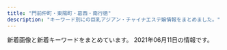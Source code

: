 ```yaml
---
title: "門前仲町・東陽町・葛西・南行徳"
description: "キーワード別にの巨乳アジアン・チャイナエステ嬢情報をまとめました。"
---
```


新着画像と新着キーワードをまとめています。
2021年06月11日の情報です。

<DmmAffiliateIns />
<KeywordTable
  shops={
    [
    {
        "name": "\u30e9\u30fb\u30e1\u30fc\u30eb",
        "url": "http://lamar-massage.work/",
        "img_links": [
            "http://lamar-massage.work/i/img/r2.jpg",
            "http://lamar-massage.work/i/img/sta29.png",
            "http://lamar-massage.work/img/sta36.jpg",
            "http://lamar-massage.work/img/st30.png",
            "http://lamar-massage.work/img/link-2.png",
            "http://lamar-massage.work/img/s30.png",
            "http://lamar-massage.work/img/st31.png",
            "http://lamar-massage.work/img/st32.png",
            "http://lamar-massage.work/i/img/sta34.jpg",
            "http://lamar-massage.work/img/st33.png",
            "http://lamar-massage.work/img/head.png",
            "http://lamar-massage.work/i/img/sm.jpg",
            "http://lamar-massage.work/i/img/sta28.png",
            "http://lamar-massage.work/img/sta14.png",
            "http://lamar-massage.work/img/sta31.png",
            "http://lamar-massage.work/img/s31.png",
            "http://lamar-massage.work/img/s28.png",
            "http://lamar-massage.work/img/link-3.png",
            "http://lamar-massage.work/img/sta33.png",
            "http://lamar-massage.work/img/s34.jpg",
            "http://lamar-massage.work/i/img/sta14.png",
            "http://lamar-massage.work/img/nos.png",
            "http://lamar-massage.work/img/sta34.jpg",
            "http://lamar-massage.work/i/img/sta31.png",
            "http://lamar-massage.work/img/link-1.png",
            "http://lamar-massage.work/img/st29.png",
            "http://lamar-massage.work/i/img/sta30.png",
            "http://lamar-massage.work/i/img/sta23.png",
            "http://lamar-massage.work/i/img/sta32.png",
            "http://lamar-massage.work/i/img/top.jpg",
            "http://lamar-massage.work/img/st36.jpg",
            "http://lamar-massage.work/i/img/sta24.png",
            "http://lamar-massage.work/img/s36.jpg",
            "http://lamar-massage.work/img/st34.jpg",
            "http://lamar-massage.work/i/img/r3.jpg",
            "http://lamar-massage.work/img/sta32.png",
            "http://lamar-massage.work/img/mo.png",
            "http://lamar-massage.work/img/s14.png",
            "http://lamar-massage.work/img/ss14.png",
            "http://lamar-massage.work/img/st14.png",
            "http://lamar-massage.work/img/sta30.png",
            "http://lamar-massage.work/i/img/r4.jpg",
            "http://lamar-massage.work/i/img/sta33.png",
            "http://lamar-massage.work/img/link-4.png",
            "http://lamar-massage.work/img/bottom.png",
            "http://lamar-massage.work/i/img/sta36.jpg",
            "http://lamar-massage.work/img/ss36.jpg",
            "http://lamar-massage.work/img/sta29.png",
            "http://lamar-massage.work/img/st28.png",
            "http://lamar-massage.work/img/sta28.png",
            "http://lamar-massage.work/img/s32.png"
        ],
        "keywords": {
            "86": 1,
            "87": 3,
            "C": 17,
            "88": 5
        },
        "station": "\u9580\u524d\u4ef2\u753a\u99c53\u756a\u53e3"
    },
    {
        "station": "\u884c\u5fb3\u99c5",
        "name": "\u30a6\u30a4\u30f3\u30b0\uff5eUP",
        "url": "http://nymphe-est.net/",
        "keywords": {
            "D": 6,
            "86": 6
        },
        "img_links": [
            "http://nymphe-est.net/images/r3.jpg",
            "http://nymphe-est.net/images/gallery.png",
            "http://nymphe-est.net/images/r2.jpg",
            "http://nymphe-est.net/images/esthe3.jpg",
            "http://nymphe-est.net/images/header3.png",
            "http://nymphe-est.net/images/r4.jpg",
            "http://nymphe-est.net/images/esthe2.jpg",
            "http://nymphe-est.net/images/cg02.jpg",
            "http://nymphe-est.net/images/clear.png",
            "http://nymphe-est.net/images/blog_002.png",
            "http://nymphe-est.net/images/cg11.jpg",
            "http://nymphe-est.net/images/cg10.jpg",
            "http://nymphe-est.net/images/main1.jpg",
            "http://nymphe-est.net/images/esthe1.jpg",
            "http://nymphe-est.net/images/cg13.jpg",
            "http://nymphe-est.net/images/friend.png",
            "http://nymphe-est.net/images/home_002.png",
            "http://nymphe-est.net/images/home.png",
            "http://nymphe-est.net/images/acc.jpg",
            "http://nymphe-est.net/images/link.png",
            "http://nymphe-est.net/images/cg09.jpg",
            "http://nymphe-est.net/images/main-sp.jpg",
            "http://nymphe-est.net/images/r1.jpg",
            "http://nymphe-est.net/images/sys.jpg",
            "http://nymphe-est.net/images/main-sp1.jpg",
            "http://nymphe-est.net/images/staff.png",
            "http://nymphe-est.net/images/cg12.jpg",
            "http://nymphe-est.net/images/info.png"
        ]
    },
    {
        "keywords": {
            "\u4e73": 1
        },
        "img_links": [
            "https://static.wixstatic.com/media/0e987e_66dae9fff67a4a7a8ae0dc9e20f796f8~mv2.png",
            "https://static.wixstatic.com/media/0e987e_04865866db29405f837253bbbb514370~mv2.jpg",
            "https://static.wixstatic.com/media/0e987e_64a2635496c2491d87b7a6c3e2a3199f~mv2.png",
            "https://static.wixstatic.com/media/0e987e_88bebfebb7174ba7b6cbf72e7d9319e7~mv2.jpeg",
            "https://static.wixstatic.com/media/0e987e_f81114d4a5824d15974d25ecb4b8bdf0~mv2.png",
            "https://static.wixstatic.com/media/41d000_8ebb7d13d81ea4139c54644b997e8076.png",
            "https://static.wixstatic.com/media/0e987e_ecd7951dee7f42ee8d19da6acf10e545~mv2.png",
            "https://static.wixstatic.com/media/0e987e_8079ae0f0d664248b7ef2ee6dda92782~mv2.png",
            "https://static.wixstatic.com/media/0e987e_1b192f7e81e74112b0226c8e6a717c8f~mv2.jpg",
            "https://static.wixstatic.com/media/0e987e_4eea8036a1684d93b818072fe6423fa4~mv2.jpg",
            "https://static.wixstatic.com/media/0e987e_cfdd0d64f4194102b1b5e79b9f13ab93~mv2_d_3225_2419_s_4_2.jpg",
            "https://static.wixstatic.com/media/1fd55af04cc9e233f6ca4e29b72ebb00.png",
            "https://static.wixstatic.com/media/0e987e_1679ce0bb843404cba048e3d4a181a6c~mv2_d_2207_3225_s_2.jpg",
            "https://static.wixstatic.com/media/0e987e_a1b224f50322408086988edc5198b273~mv2.jpg"
        ],
        "name": "MINAEN",
        "url": "https://277025115.wixsite.com/mysite-1/",
        "station": "\u7be0\u5d0e\u99c5\u897f\u53e3"
    },
    {
        "station": "\u845b\u897f\u99c5\u5357\u53e3",
        "keywords": {
            "87": 1,
            "89": 1,
            "88": 1,
            "C": 9,
            "90": 1
        },
        "name": "\u723d\u5065",
        "url": "http://www.styleone.cf/sk/",
        "img_links": [
            "http://www.styleone.cf/sk/wp-content/themes/800/picture/lb.png",
            "http://www.styleone.cf/sk/room/images/room4.jpg",
            "http://www.styleone.cf/sk/wp-content/themes/800/images/border-bottom.png",
            "http://www.styleone.cf/sk/room/images/room2.jpg",
            "http://www.styleone.cf/sk/wp-content/themes/800/picture/pic_girl04.jpg",
            "http://www.styleone.cf/sk/wp-content/themes/800/picture/girl.png",
            "http://www.styleone.cf/sk/wp-content/themes/800/picture/top.png",
            "http://www.styleone.cf/sk/wp-content/themes/800/picture/tit_news.png",
            "http://www.styleone.cf/sk/wp-content/themes/800/picture/pic_girl02.jpg",
            "http://www.styleone.cf/sk/room/images/room1.jpg",
            "http://www.styleone.cf/sk/wp-content/themes/800/picture/side_mobile.png",
            "http://www.styleone.cf/sk/room/images/room3.jpg",
            "http://www.styleone.cf/sk/wp-content/themes/800/picture/pic_girl01.jpg",
            "http://www.styleone.cf/sk/wp-content/themes/800/images/bg_comend.jpg",
            "http://www.styleone.cf/sk/wp-content/themes/800/images/end.jpg",
            "http://www.styleone.cf/sk/wp-content/themes/800/picture/pic_girl03.jpg",
            "http://www.styleone.cf/sk/wp-content/themes/800/picture/bg_comend.jpg",
            "http://www.styleone.cf/sk/wp-content/themes/800/picture/rb.png",
            "http://www.styleone.cf/sk/wp-content/themes/800/picture/end.jpg",
            "http://www.styleone.cf/sk/wp-content/themes/800/picture/tit_staff.jpg",
            "http://www.styleone.cf/sk/wp-content/themes/800/picture/tit_pick.jpg",
            "http://www.styleone.cf/sk/wp-content/themes/800/picture/border-bottom.png"
        ]
    },
    {
        "url": "http://treat-relax.com/",
        "img_links": [
            "http://treat-relax.com/staff/riri/02.jpg",
            "http://treat-relax.com/css/nav/nav-005.jpg",
            "http://treat-relax.com/css/top-left02.jpg",
            "http://treat-relax.com/css/top02.jpg",
            "http://treat-relax.com/staff/riri/01.jpg",
            "http://treat-relax.com/css/nav/nav-003.jpg",
            "http://treat-relax.com/staff/nana/01.jpg",
            "http://treat-relax.com/css/staff/up.jpg",
            "http://treat-relax.com/css/nav/nav-004.jpg",
            "http://treat-relax.com/staff/rumi/01.jpg",
            "http://treat-relax.com/css/nav/nav-006.jpg",
            "http://treat-relax.com/css/tel01.png",
            "http://treat-relax.com/staff/momo/02.jpg",
            "http://treat-relax.com/css/nav/nav-001.jpg",
            "http://treat-relax.com/staff/mei/02.jpg",
            "http://treat-relax.com/staff/mei/01.jpg",
            "http://treat-relax.com/staff/momo/01.jpg",
            "http://treat-relax.com/css/staff/new.jpg",
            "http://treat-relax.com/staff/haru/01.jpg",
            "http://treat-relax.com/css/nav/nav-002.jpg",
            "http://treat-relax.com/staff/ami/01.jpg",
            "http://treat-relax.com/staff/ami/02.jpg",
            "http://treat-relax.com/css/top-left0001.jpg",
            "http://treat-relax.com/staff/momo/03.jpg",
            "http://treat-relax.com/staff/ai/01.jpg"
        ],
        "station": "\u897f\u845b\u897f\u99c5\u5357\u53e3",
        "name": "\u5929\u4f7f\u306e\u5922",
        "keywords": {}
    },
    {
        "name": "LOVE LOVE",
        "station": "\u845b\u897f\u99c5\u5730\u4e0b\u9244\u535a\u7269\u9928\u53e3",
        "keywords": {
            "C": 35,
            "85": 16,
            "D": 44,
            "87": 24,
            "88": 8,
            "E": 24,
            "86": 28
        },
        "url": "https://lovelove.ests.jp/",
        "img_links": [
            "https://lovelove.ests.jp/images/themes/pink/r3.jpg",
            "https://lovelove.ests.jp/photos/sites/54/2021/04/2021040311415296.jpg",
            "https://lovelove.ests.jp/images/room2.jpg",
            "https://lovelove.ests.jp/images/themes/pink/s_pickup.png",
            "https://lovelove.ests.jp/photos/sites/54/2021/05/2021051118312535.jpg",
            "https://lovelove.ests.jp/images/themes/pink/no2.png",
            "https://lovelove.ests.jp/photos/sites/54/2021/05/2021053113080457.jpg",
            "https://lovelove.ests.jp/images/themes/pink/s_newface.png",
            "https://lovelove.ests.jp/images/themes/pink/s_ranking.png",
            "https://lovelove.ests.jp/photos/sites/54/2021/05/2021051118312640.jpg",
            "https://lovelove.ests.jp/photos/sites/54/2021/03/2021033018462349.jpg",
            "https://lovelove.ests.jp/photos/sites/54/2021/06/2021060213454354-600x800.jpg",
            "https://lovelove.ests.jp/photos/sites/54/2021/05/202105171048262.jpg",
            "https://lovelove.ests.jp/photos/sites/54/2021/05/2021051118312459.jpg",
            "https://lovelove.ests.jp/images/themes/pink/line.png",
            "https://lovelove.ests.jp/photos/sites/54/2021/06/2021061111213487-600x800.jpg",
            "https://lovelove.ests.jp/images/room4.jpg",
            "https://lovelove.ests.jp/images/room1.jpg",
            "https://lovelove.ests.jp/photos/sites/54/2021/03/2021033018473374.jpg",
            "https://lovelove.ests.jp/images/themes/pink/s_link.png",
            "https://lovelove.ests.jp/photos/sites/54/2021/05/2021051118313216.jpg",
            "https://lovelove.ests.jp/photos/sites/54/2021/05/2021051015192459.jpg",
            "https://lovelove.ests.jp/photos/sites/54/2021/03/2021033018462548.jpg",
            "https://lovelove.ests.jp/photos/sites/54/2021/05/2021051118313164.jpg",
            "https://lovelove.ests.jp/photos/sites/54/2021/05/2021051118312994.jpg",
            "https://lovelove.ests.jp/images/themes/pink/mobile.jpg",
            "https://lovelove.ests.jp/photos/sites/54/2021/05/2021051118312728.jpg",
            "https://lovelove.ests.jp/images/themes/pink/s_staff.png",
            "https://lovelove.ests.jp/photos/sites/54/2021/03/2021033018462288.jpg",
            "https://lovelove.ests.jp/photos/sites/54/2021/06/2021061111213487.jpg",
            "https://lovelove.ests.jp/photos/sites/54/2021/04/2021040118264097.jpg",
            "https://lovelove.ests.jp/images/themes/pink/s_news.png",
            "https://lovelove.ests.jp/photos/sites/54/2021/06/2021060213454354.jpg",
            "https://lovelove.ests.jp/photos/sites/54/2021/05/2021051118313343.jpg",
            "https://lovelove.ests.jp/images/themes/pink/no1.png",
            "https://lovelove.ests.jp/images/room3.jpg"
        ]
    },
    {
        "img_links": [
            "http://www.loveyou.esjp.info/images/link_s .png",
            "http://www.loveyou.esjp.info/files/004-02.jpg",
            "http://www.loveyou.esjp.info/files/001-02.jpg",
            "http://www.loveyou.esjp.info/files/003.jpg",
            "http://www.loveyou.esjp.info/images/staff_s.png",
            "http://www.loveyou.esjp.info/files/002-02.jpg",
            "http://www.loveyou.esjp.info/files/002.jpg",
            "http://www.loveyou.esjp.info/files/005-02.jpg",
            "http://www.loveyou.esjp.info/files/003-02.jpg",
            "http://www.loveyou.esjp.info/files/001.jpg",
            "http://www.loveyou.esjp.info/images/top1.png",
            "http://www.loveyou.esjp.info/files/005.jpg",
            "http://www.loveyou.esjp.info/images/news.jpg",
            "http://www.loveyou.esjp.info/files/004.jpg"
        ],
        "name": "Love You",
        "keywords": {
            "D": 10,
            "86": 2,
            "87": 8
        },
        "url": "http://www.loveyou.esjp.info/",
        "station": "\u9580\u524d\u4ef2\u753a\u99c54\u756a\u53e3"
    },
    {
        "keywords": {
            "86": 2,
            "87": 2,
            "85": 2,
            "C": 12,
            "D": 2,
            "E": 2
        },
        "url": "http://beautygirls-station.work/",
        "img_links": [
            "http://beautygirls-station.work/sp/img/p3.jpg",
            "http://beautygirls-station.work/sp/img/st1.jpg",
            "http://beautygirls-station.work/sp/img/st3.jpg",
            "http://beautygirls-station.work/img/bottom.png",
            "http://beautygirls-station.work/img/st1.jpg",
            "http://beautygirls-station.work/sp/img/p2.jpg",
            "http://beautygirls-station.work/img/s3.jpg",
            "http://beautygirls-station.work/img/mo.png",
            "http://beautygirls-station.work/sp/img/add.jpg",
            "http://beautygirls-station.work/img/st3.jpg",
            "http://beautygirls-station.work/sp/img/sys.jpg",
            "http://beautygirls-station.work/img/rom.png",
            "http://beautygirls-station.work/img/s2.jpg",
            "http://beautygirls-station.work/sp/img/pc.jpg",
            "http://beautygirls-station.work/sp/img/time.jpg",
            "http://beautygirls-station.work/img/st2.jpg",
            "http://beautygirls-station.work/sp/img/st2.jpg",
            "http://beautygirls-station.work/sp/img/t-r.jpg",
            "http://beautygirls-station.work/sp/img/p1.jpg",
            "http://beautygirls-station.work/sp/img/botton.jpg",
            "http://beautygirls-station.work/img/sta1.jpg",
            "http://beautygirls-station.work/img/nos.jpg",
            "http://beautygirls-station.work/sp/img/info.jpg",
            "http://beautygirls-station.work/sp/img/t-o.jpg",
            "http://beautygirls-station.work/img/bod.png",
            "http://beautygirls-station.work/sp/img/t-s.jpg",
            "http://beautygirls-station.work/img/sta2.jpg",
            "http://beautygirls-station.work/sp/img/tel.jpg",
            "http://beautygirls-station.work/sp/img/pic.jpg",
            "http://beautygirls-station.work/img/sta3.jpg",
            "http://beautygirls-station.work/sp/img/tit.jpg",
            "http://beautygirls-station.work/sp/img/t-a.jpg",
            "http://beautygirls-station.work/img/s1.jpg",
            "http://beautygirls-station.work/sp/img/t-t.jpg"
        ],
        "name": "\u7f8e\u5c11\u5973\u770b\u8b77\u30b9\u30c6\u30fc\u30b7\u30e7\u30f3",
        "station": "\u9580\u524d\u4ef2\u753a\u99c53\u756a\u51fa\u53e3"
    },
    {
        "img_links": [
            "http://sh-honeyspa.work/uploads/191122/1-191122161241O8.jpg",
            "http://sh-honeyspa.work/uploads/191115/1-191115100214144.jpg",
            "http://sh-honeyspa.work/templets/default/picture/newface1.jpg",
            "http://sh-honeyspa.work/uploads/180703/1-1PF30Z200O9.jpg",
            "http://sh-honeyspa.work/uploads/allimg/180629/1-1P629115504250.png",
            "http://sh-honeyspa.work/uploads/180629/1-1P629141950141.png",
            "http://sh-honeyspa.work/uploads/210201/1-21020111123UH.jpg",
            "http://sh-honeyspa.work/uploads/200113/1-20011316422c28.jpg",
            "http://sh-honeyspa.work/uploads/190903/1-1ZZ3133U4960.jpg",
            "http://sh-honeyspa.work/uploads/210609/1-2106091452102P.jpg",
            "http://sh-honeyspa.work/uploads/200812/1-200Q213432R35.jpg",
            "http://sh-honeyspa.work/uploads/181109/1-1Q1091511432Z.jpg",
            "http://sh-honeyspa.work/uploads/181023/1-1Q0230950223S.jpg",
            "http://sh-honeyspa.work/uploads/190903/1-1ZZ3133G9361.jpg",
            "http://sh-honeyspa.work/uploads/200608/1-20060P9542X63.jpg",
            "http://sh-honeyspa.work/templets/default/picture/s_news.jpg",
            "http://sh-honeyspa.work/uploads/200114/1-200114154TN60.jpg",
            "http://sh-honeyspa.work/uploads/201126/1-20112613341O53.jpg",
            "http://sh-honeyspa.work/templets/default/picture/top.jpg",
            "http://sh-honeyspa.work/uploads/210507/1-21050G41121532.jpg",
            "http://sh-honeyspa.work/uploads/180703/1-1PF30Z04J01.jpg",
            "http://sh-honeyspa.work/templets/default/picture/staff01.jpg",
            "http://sh-honeyspa.work/uploads/180629/1-1P629142554530.png",
            "http://sh-honeyspa.work/templets/default/picture/girl-z1.jpg",
            "http://sh-honeyspa.work/uploads/191223/1-19122316264LR.jpg",
            "http://sh-honeyspa.work/uploads/allimg/180703/1-1PF3111J3201.png",
            "http://sh-honeyspa.work/uploads/190311/1-1Z3111253164H.jpg",
            "http://sh-honeyspa.work/templets/default/picture/top1.jpg",
            "http://sh-honeyspa.work/templets/default/picture/girl-z2.jpg"
        ],
        "url": "http://sh-honeyspa.work/",
        "station": "\u884c\u5fb3\u99c5",
        "keywords": {
            "C": 30,
            "\u5de8\u4e73": 1,
            "89": 2,
            "\u30bb\u30af\u30b7\u30fc": 1,
            "85": 5,
            "\u80f8": 1,
            "\u4e73": 1,
            "D": 10,
            "86": 5
        },
        "name": "Honey Spa \uff5e\u30cf\u30cb\u30fc\u30b9\u30d1\uff5e"
    },
    {
        "name": "\u30e6\u30ea\u3061\u3083\u3093",
        "img_links": [
            "http://yurichan.info/uploads/210429/1-2104291253044W.jpg",
            "http://yurichan.info/picture/top23.png",
            "http://yurichan.info/uploads/210409/1-210409103Ta44.jpg",
            "http://yurichan.info/html/dianna_jing/images/room1.jpg",
            "http://yurichan.info/uploads/210326/1-21032614153A55.jpg",
            "http://yurichan.info/uploads/210521/1-21052114440JW.jpg",
            "http://yurichan.info/picture/s_new.png",
            "http://yurichan.info/uploads/210222/1-2102220T0412K.jpg",
            "http://yurichan.info/picture/i_therapist.png",
            "http://yurichan.info/picture/end.png",
            "http://yurichan.info/picture/photo3.png",
            "http://yurichan.info/html/dianna_jing/images/room3.jpg",
            "http://yurichan.info/picture/s_staff.png",
            "http://yurichan.info/html/dianna_jing/images/room4.jpg",
            "http://yurichan.info/uploads/210426/1-21042614562BJ.jpg",
            "http://yurichan.info/uploads/210219/1-210219153SC08.jpg",
            "http://yurichan.info/picture/top22.png",
            "http://yurichan.info/uploads/210422/1-210422104422O6.jpg",
            "http://yurichan.info/uploads/210322/1-21032209452GP.jpg",
            "http://yurichan.info/uploads/210524/1-21052412413A93.jpg",
            "http://yurichan.info/html/dianna_jing/images/room2.jpg"
        ],
        "keywords": {
            "E": 2
        },
        "url": "http://yurichan.info/",
        "station": "\u884c\u5fb3\u99c5\u5357\u53e3"
    },
    {
        "img_links": [
            "http://soft-room.work/img/riri1.jpg",
            "http://soft-room.work/staff/juri.jpg",
            "http://soft-room.work/sp/menu/top.jpg",
            "http://soft-room.work/sp/img/mei1.jpg",
            "http://soft-room.work/staff/mirai.jpg",
            "http://soft-room.work/images/sys2.jpg",
            "http://soft-room.work/staff/rina.jpg",
            "http://soft-room.work/img/rina1.jpg",
            "http://soft-room.work/sp/images/rec2.jpg",
            "http://soft-room.work/images/b1.jpg",
            "http://soft-room.work/sp/images/int1.jpg",
            "http://soft-room.work/staff/sora.jpg",
            "http://soft-room.work/sp/images/ta.jpg",
            "http://soft-room.work/images/6.jpg",
            "http://soft-room.work/images/7.jpg",
            "http://soft-room.work/sp/staff/mei.jpg",
            "http://soft-room.work/sp/staff/riri.jpg",
            "http://soft-room.work/staff/mina.jpg",
            "http://soft-room.work/sp/img/mirai1.jpg",
            "http://soft-room.work/sp/img/rin1.jpg",
            "http://soft-room.work/images/1.jpg",
            "http://soft-room.work/staff/rin.jpg",
            "http://soft-room.work/staff/yui.jpg",
            "http://soft-room.work/sp/img/sora1.jpg",
            "http://soft-room.work/img/mei1.jpg",
            "http://soft-room.work/images/concept.jpg",
            "http://soft-room.work/sp/staff/yui.jpg",
            "http://soft-room.work/images/3.jpg",
            "http://soft-room.work/images/4.jpg",
            "http://soft-room.work/sp/img/yui1.jpg",
            "http://soft-room.work/images/tgirl.jpg",
            "http://soft-room.work/sp/images/tel.jpg",
            "http://soft-room.work/sp/images/sys1.jpg",
            "http://soft-room.work/sp/images/rec1.jpg",
            "http://soft-room.work/sp/images/sys2.jpg",
            "http://soft-room.work/images/news_t.jpg",
            "http://soft-room.work/img/mina1.jpg",
            "http://soft-room.work/sp/img/rina2.jpg",
            "http://soft-room.work/img/rin1.jpg",
            "http://soft-room.work/images/head.jpg",
            "http://soft-room.work/images/rec2.jpg",
            "http://soft-room.work/sp/images/int4.jpg",
            "http://soft-room.work/images/2.jpg",
            "http://soft-room.work/img/sora1.jpg",
            "http://soft-room.work/images/rec1.jpg",
            "http://soft-room.work/sp/images/sys3.jpg",
            "http://soft-room.work/images/news_b.jpg",
            "http://soft-room.work/sp/staff/mina.jpg",
            "http://soft-room.work/sp/menu/staff.jpg",
            "http://soft-room.work/images/12.jpg",
            "http://soft-room.work/images/sys1.jpg",
            "http://soft-room.work/img/juri1.jpg",
            "http://soft-room.work/img/mirai1.jpg",
            "http://soft-room.work/sp/images/head.jpg",
            "http://soft-room.work/images/11.jpg",
            "http://soft-room.work/img/yui1.jpg",
            "http://soft-room.work/sp/images/staff_t.jpg",
            "http://soft-room.work/images/sm.jpg",
            "http://soft-room.work/images/staff_t.jpg",
            "http://soft-room.work/images/int2.jpg",
            "http://soft-room.work/sp/staff/juri.jpg",
            "http://soft-room.work/staff/riri.jpg",
            "http://soft-room.work/sp/images/ac1.jpg",
            "http://soft-room.work/images/16.jpg",
            "http://soft-room.work/sp/images/int3.jpg",
            "http://soft-room.work/sp/images/footer.jpg",
            "http://soft-room.work/images/sys3.jpg",
            "http://soft-room.work/sp/img/juri1.jpg",
            "http://soft-room.work/images/ac1.jpg",
            "http://soft-room.work/sp/images/topgirl.jpg",
            "http://soft-room.work/images/newface.jpg",
            "http://soft-room.work/staff/mei.jpg",
            "http://soft-room.work/sp/images/news.jpg",
            "http://soft-room.work/sp/images/int2.jpg",
            "http://soft-room.work/sp/images/newsb.png",
            "http://soft-room.work/sp/staff/rina.jpg",
            "http://soft-room.work/sp/images/concept.jpg",
            "http://soft-room.work/images/int1.jpg",
            "http://soft-room.work/sp/images/interior_t.jpg",
            "http://soft-room.work/images/tr.jpg",
            "http://soft-room.work/sp/images/b1.jpg",
            "http://soft-room.work/sp/staff/rin.jpg",
            "http://soft-room.work/img/rina2.jpg",
            "http://soft-room.work/sp/img/rina1.jpg",
            "http://soft-room.work/images/interior_t.jpg",
            "http://soft-room.work/sp/img/mina1.jpg",
            "http://soft-room.work/sp/img/riri1.jpg",
            "http://soft-room.work/sp/staff/mirai.jpg",
            "http://soft-room.work/sp/staff/sora.jpg"
        ],
        "name": "\u30bd\u30d5\u30c8\u306a\u7a7a\u9593",
        "station": "\u6728\u5834\u99c52\u756a\u51fa\u53e3",
        "url": "http://soft-room.work/",
        "keywords": {}
    },
    {
        "img_links": [
            "http://est-lux.com/staff/koko/01.jpg",
            "http://est-lux.com/pic/campaign.png",
            "http://est-lux.com/staff/haruka/01.jpg",
            "http://est-lux.com/staff/aya/01mb.jpg",
            "http://est-lux.com/staff/rina/01mb.jpg",
            "http://est-lux.com/staff/rina/01.jpg",
            "http://est-lux.com/img/access/address.png",
            "http://est-lux.com/img/ttl_mobile.png",
            "http://est-lux.com/staff/miharu/01mb.jpg",
            "http://est-lux.com/staff/momo/01.jpg",
            "http://est-lux.com/staff/miharu/01.jpg",
            "http://est-lux.com/staff/haruka/01mb.jpg",
            "http://est-lux.com/img/ttl_recbnr.png",
            "http://est-lux.com/staff/momo/01mb.jpg",
            "http://est-lux.com/staff/sakura/01.jpg",
            "http://est-lux.com/staff/koko/01mb.jpg",
            "http://est-lux.com/staff/sakura/01mb.jpg",
            "http://est-lux.com/pic/head.png",
            "http://est-lux.com/i/files/homeimg.jpg",
            "http://est-lux.com/img/ttl_staff.png",
            "http://est-lux.com/staff/aya/01.jpg"
        ],
        "url": "http://est-lux.com/",
        "keywords": {
            "C": 16
        },
        "station": "\u845b\u897f\u99c5\u4e2d\u592e\u53e3",
        "name": "Aegean Sea\u30fb\u30a8\u30fc\u30b2\u6d77"
    },
    {
        "img_links": [
            "http://www.uminoai.esjp.info/files/015-02.jpg",
            "http://www.uminoai.esjp.info/files/002-03.jpg",
            "http://www.uminoai.esjp.info/files/008.jpg",
            "http://www.uminoai.esjp.info/files/002-02.jpg",
            "http://www.uminoai.esjp.info/files/007-03.jpg",
            "http://www.uminoai.esjp.info/files/002.jpg",
            "http://www.uminoai.esjp.info/files/014-03.jpg",
            "http://www.uminoai.esjp.info/files/010-02.jpg",
            "http://www.uminoai.esjp.info/files/011-02.jpg",
            "http://www.uminoai.esjp.info/files/013.jpg",
            "http://www.uminoai.esjp.info/files/013-02.jpg",
            "http://www.uminoai.esjp.info/files/006-03.jpg",
            "http://www.uminoai.esjp.info/files/011-03.jpg",
            "http://www.uminoai.esjp.info/files/005-03.jpg",
            "http://www.uminoai.esjp.info/files/006-02.jpg",
            "http://www.uminoai.esjp.info/files/004-02.jpg",
            "http://www.uminoai.esjp.info/files/013-03.jpg",
            "http://www.uminoai.esjp.info/files/010-03.jpg",
            "http://www.uminoai.esjp.info/img/top-img01.png",
            "http://www.uminoai.esjp.info/photo_news/upimg/26042605d76044c4a6_0.jpg",
            "http://www.uminoai.esjp.info/files/011.jpg",
            "http://www.uminoai.esjp.info/files/007.jpg",
            "http://www.uminoai.esjp.info/files/008-02.jpg",
            "http://www.uminoai.esjp.info/files/004-03.jpg",
            "http://www.uminoai.esjp.info/files/005-02.jpg",
            "http://www.uminoai.esjp.info/files/006.jpg",
            "http://www.uminoai.esjp.info/files/007-02.jpg",
            "http://www.uminoai.esjp.info/files/003-03.jpg",
            "http://www.uminoai.esjp.info/files/001-02.jpg",
            "http://www.uminoai.esjp.info/files/015.jpg",
            "http://www.uminoai.esjp.info/files/014.jpg",
            "http://www.uminoai.esjp.info/files/004.jpg",
            "http://www.uminoai.esjp.info/files/008-03.jpg",
            "http://www.uminoai.esjp.info/files/003-02.jpg",
            "http://www.uminoai.esjp.info/files/005.jpg",
            "http://www.uminoai.esjp.info/files/001-03.jpg",
            "http://www.uminoai.esjp.info/files/015-03.jpg",
            "http://www.uminoai.esjp.info/files/001.jpg",
            "http://www.uminoai.esjp.info/files/014-02.jpg",
            "http://www.uminoai.esjp.info/files/010.jpg",
            "http://www.uminoai.esjp.info/img/top-img03.png",
            "http://www.uminoai.esjp.info/files/003.jpg",
            "http://www.uminoai.esjp.info/img/top-img02.png",
            "http://www.uminoai.esjp.info/img/tel.png",
            "http://www.uminoai.esjp.info/img/call.png"
        ],
        "url": "http://www.uminoai.esjp.info/",
        "name": "\u6d77\u306e\u611b",
        "station": "\u845b\u897f\u99c5\u5317\u53e3",
        "keywords": {
            "D": 4,
            "84": 2,
            "82": 2,
            "E": 4,
            "C": 14,
            "86": 2,
            "G": 4,
            "87": 2,
            "90": 2,
            "89": 6,
            "85": 8
        }
    },
    {
        "station": "\u897f\u845b\u897f\u99c5\u5317\u53e3",
        "keywords": {
            "F": 3,
            "C": 16,
            "90": 6,
            "92": 3,
            "\u30bb\u30af\u30b7\u30fc": 3,
            "94": 3,
            "95": 9,
            "G": 6,
            "H": 18,
            "93": 3
        },
        "url": "http://rihanna.xyz.mn/",
        "img_links": [
            "http://rihanna.xyz.mn/images/room2.jpg",
            "http://rihanna.xyz.mn/images/room4.jpg",
            "http://rihanna.xyz.mn/images/link_nav03.png",
            "http://rihanna.xyz.mn/photos/sites/6/2021/04/2021042604202751.jpg",
            "http://rihanna.xyz.mn/images/tit_staff.png",
            "http://rihanna.xyz.mn/images/img_service06.jpg",
            "http://rihanna.xyz.mn/images/link_nav05.png",
            "http://rihanna.xyz.mn/images/staff01.png",
            "http://rihanna.xyz.mn/photos/sites/6/2021/04/2021042614130925.jpg",
            "http://rihanna.xyz.mn/images/staff_line.jpg",
            "http://rihanna.xyz.mn/images/top.png",
            "http://rihanna.xyz.mn/images/link_nav06.png",
            "http://rihanna.xyz.mn/images/link_nav04.png",
            "http://rihanna.xyz.mn/images/link_nav02.png",
            "http://rihanna.xyz.mn/images/img_service08.jpg",
            "http://rihanna.xyz.mn/photos/sites/6/2021/05/202105121115433.jpg",
            "http://rihanna.xyz.mn/images/img_service07.jpg",
            "http://rihanna.xyz.mn/photos/sites/6/2021/04/2021042614151040.jpg",
            "http://rihanna.xyz.mn/photos/sites/6/2021/06/2021060306332914.jpg",
            "http://rihanna.xyz.mn/images/fues200.png",
            "http://rihanna.xyz.mn/images/room6.jpg",
            "http://rihanna.xyz.mn/images/room3.jpg",
            "http://rihanna.xyz.mn/photos/sites/6/2021/04/2021042808012744.jpg",
            "http://rihanna.xyz.mn/images/img_service03.jpg",
            "http://rihanna.xyz.mn/images/room5.jpg",
            "http://rihanna.xyz.mn/images/img_service01.jpg",
            "http://rihanna.xyz.mn/images/room1.jpg",
            "http://rihanna.xyz.mn/images/card.png",
            "http://rihanna.xyz.mn/images/img_service09.jpg",
            "http://rihanna.xyz.mn/photos/sites/6/2021/04/2021042904450394.jpg",
            "http://rihanna.xyz.mn/images/img_service05.jpg",
            "http://rihanna.xyz.mn/photos/sites/6/2021/04/2021042604231363.jpg",
            "http://rihanna.xyz.mn/images/tit_service.png",
            "http://rihanna.xyz.mn/images/end.png",
            "http://rihanna.xyz.mn/images/link_nav01.png",
            "http://rihanna.xyz.mn/images/img_service02.jpg",
            "http://rihanna.xyz.mn/images/img_service04.jpg"
        ],
        "name": "\u3071\u3044\u306a\u3063\u3077\u308b"
    },
    {
        "url": "https://sweet-queen.ests.jp/",
        "img_links": [
            "https://sweet-queen.ests.jp/photos/sites/12/2018/08/2018082509443047.jpg",
            "https://sweet-queen.ests.jp/images/s_news.jpg",
            "https://sweet-queen.ests.jp/photos/sites/12/2018/10/2018100114043182.jpg",
            "https://sweet-queen.ests.jp/photos/sites/12/2019/09/2019092614582660.jpg",
            "https://sweet-queen.ests.jp/photos/sites/12/2021/05/2021051818354077.jpg",
            "https://sweet-queen.ests.jp/photos/sites/12/2020/10/2020102718213243.jpg",
            "https://sweet-queen.ests.jp/photos/sites/12/2018/11/2018112411391860.jpg",
            "https://sweet-queen.ests.jp/photos/sites/12/2021/01/2021010819070927.jpg",
            "https://sweet-queen.ests.jp/photos/sites/12/2018/05/201805250756593.jpg",
            "https://sweet-queen.ests.jp/photos/sites/12/2020/06/202006221317315.jpg",
            "https://sweet-queen.ests.jp/images/room1.jpg",
            "https://sweet-queen.ests.jp/images/room2.jpg",
            "https://sweet-queen.ests.jp/photos/sites/12/2020/01/2020012916562962.jpg",
            "https://sweet-queen.ests.jp/images/mobile.jpg",
            "https://sweet-queen.ests.jp/photos/sites/12/2018/08/2018083009422342.jpg",
            "https://sweet-queen.ests.jp/photos/sites/12/2020/12/2020122317270920.jpg",
            "https://sweet-queen.ests.jp/photos/sites/12/2020/01/2020010912552782.jpg",
            "https://sweet-queen.ests.jp/photos/sites/12/2020/12/202012161830054.jpg",
            "https://sweet-queen.ests.jp/images/top.png",
            "https://sweet-queen.ests.jp/photos/sites/12/2018/05/2018052507565915.jpg",
            "https://sweet-queen.ests.jp/photos/sites/12/2020/02/2020021813422714.jpg",
            "https://sweet-queen.ests.jp/photos/sites/12/2020/01/2020010611404957.jpg",
            "https://sweet-queen.ests.jp/photos/sites/12/2020/07/2020072713102372.jpg",
            "https://sweet-queen.ests.jp/images/s_face.jpg",
            "https://sweet-queen.ests.jp/images/s_staff.png",
            "https://sweet-queen.ests.jp/photos/sites/12/2019/07/2019073011000090.jpg",
            "https://sweet-queen.ests.jp/photos/sites/12/2018/12/2018121114310827.jpg",
            "https://sweet-queen.ests.jp/photos/sites/12/2018/06/2018062609292113.jpg",
            "https://sweet-queen.ests.jp/photos/sites/12/2020/12/2020122317262280.jpg",
            "https://sweet-queen.ests.jp/images/s_mobile.jpg",
            "https://sweet-queen.ests.jp/photos/sites/12/2020/02/2020022712250768.jpg",
            "https://sweet-queen.ests.jp/photos/sites/12/2021/05/202105201719141.jpg",
            "https://sweet-queen.ests.jp/photos/sites/12/2020/12/2020120213320379.jpg",
            "https://sweet-queen.ests.jp/photos/sites/12/2018/09/2018091109422420.jpg",
            "https://sweet-queen.ests.jp/photos/sites/12/2021/03/2021032318094325.jpg",
            "https://sweet-queen.ests.jp/images/s_link.png",
            "https://sweet-queen.ests.jp/photos/sites/12/2019/03/2019031519301066.jpg",
            "https://sweet-queen.ests.jp/photos/sites/12/2018/05/2018052507565947.jpg",
            "https://sweet-queen.ests.jp/photos/sites/12/2021/03/2021031516515050.jpg",
            "https://sweet-queen.ests.jp/photos/sites/12/2021/06/2021060317401421.jpg",
            "https://sweet-queen.ests.jp/photos/sites/12/2019/01/2019010713202685.jpg",
            "https://sweet-queen.ests.jp/photos/sites/12/2019/09/2019090915443421.jpg"
        ],
        "station": "\u884c\u5fb3\u99c5\u5357\u53e3",
        "name": "Sweet Queen\u30fb\u30b9\u30a6\u30a3\u30fc\u30c8\u30af\u30a4\u30fc\u30f3",
        "keywords": {
            "82": 3,
            "86": 9,
            "84": 1,
            "90": 1,
            "E": 4,
            "D": 17,
            "85": 5,
            "83": 5,
            "F": 1,
            "C": 8,
            "87": 7,
            "89": 1
        }
    },
    {
        "img_links": [
            "https://love-forever.ests.jp/photos/17/8156/202105/2105191f3232u0.jpeg",
            "https://love-forever.ests.jp/photos/17/8156/202105/2105191f0015163.jpeg",
            "https://assets.jp-navi.info/images/images/es-thumbnail.png",
            "https://love-forever.ests.jp/photos/17/8156/202105/210519200z43u8.jpeg",
            "https://love-forever.ests.jp/photos/17/8156/202105/2105191f1332238.jpeg",
            "https://file.jp-navi.info/17/8156/202105/2105191f124j09.jpeg",
            "https://love-forever.ests.jp/photos/17/8156/202105/210519193132uj.jpeg",
            "https://love-forever.ests.jp/themes/love-forever.ests.jp/template/assets/images/bg_bottom04.jpg",
            "https://love-forever.ests.jp/themes/love-forever.ests.jp/template/assets/images/bg_bottom02.jpg",
            "https://love-forever.ests.jp/photos/17/8156/202105/210519200u222k.jpeg",
            "https://love-forever.ests.jp/photos/17/8156/202105/2105191f2211448.jpeg",
            "https://love-forever.ests.jp/photos/17/8156/202105/2105191a95110q.jpeg",
            "https://love-forever.ests.jp/photos/17/8156/202105/210519200t5e23.jpeg",
            "https://file.jp-navi.info/17/8156/202105/2105191f2211448.jpeg",
            "https://love-forever.ests.jp/photos/17/8156/202105/2105191f332ql.jpeg",
            "https://love-forever.ests.jp/themes/love-forever.ests.jp/template/assets/images/bg_bottom03.jpg",
            "https://love-forever.ests.jp/photos/17/8156/202105/2105191f124j09.jpeg",
            "https://love-forever.ests.jp/photos/17/8156/202105/2105191931219208.jpeg",
            "https://love-forever.ests.jp/themes/love-forever.ests.jp/template/assets/images/bg_bottom01.jpg",
            "https://love-forever.ests.jp/photos/17/8156/202105/2105191f2294052.jpeg",
            "https://file.jp-navi.info/17/8156/202105/2105191a95110q.jpeg",
            "https://love-forever.ests.jp/photos/17/8156/202105/210519105403p59.png",
            "https://love-forever.ests.jp/photos/17/8156/202105/210519200uuj3.jpeg",
            "https://love-forever.ests.jp/photos/17/8156/202105/2105201045461049.png",
            "https://file.jp-navi.info/17/8156/202105/2105191f3232u0.jpeg"
        ],
        "station": "\u884c\u5fb3\u99c5",
        "keywords": {
            "84": 20,
            "E": 1,
            "D": 3,
            "86": 10,
            "89": 10
        },
        "url": "https://love-forever.ests.jp/",
        "name": "Love Forever"
    },
    {
        "name": "\u7652\u697d\u7a7a\u9593",
        "keywords": {},
        "station": "\u9580\u524d\u4ef2\u753a\u99c52\u756a\u51fa\u53e3",
        "img_links": [
            "http://youandme.jpest.net/uploads//sites/19/elementor/thumbs/1-p6swdocgm2rukvlp05kwrcnmwuo7j93f51c0wpgc58.jpg",
            "http://youandme.jpest.net/uploads//sites/19/elementor/thumbs/2-p6swfamgdszmkp91jurs1xy7qqoyshis11s4nv1xfg.jpg",
            "http://youandme.jpest.net/uploads//sites/19/2020/09/top1-7.jpg",
            "http://youandme.jpest.net/uploads//sites/19/2020/09/pick.jpg",
            "http://youandme.jpest.net/uploads//sites/19/2020/09/s_staff.png",
            "http://youandme.jpest.net/uploads//sites/19/2020/09/g4-2.jpg",
            "http://youandme.jpest.net/uploads//sites/19/2020/09/r4.jpg",
            "http://youandme.jpest.net/uploads//sites/19/2020/12/a3.jpg",
            "http://youandme.jpest.net/uploads//sites/19/elementor/thumbs/g1-p804m4xyks1c74y3i1bcerv2ll8gp0bl4dg18pfddo.jpg",
            "http://youandme.jpest.net/uploads//sites/19/elementor/thumbs/3-p6swgwwg5j7ekiwe3jyncj8skmpq1py4x288f0nipo.jpg",
            "http://youandme.jpest.net/uploads//sites/19/2020/09/r2.jpg",
            "http://youandme.jpest.net/uploads//sites/19/elementor/thumbs/g2-p804olasf7eaihdr63i9x5keft4ysk2csirocpsd4s.jpg",
            "http://youandme.jpest.net/uploads//sites/19/2021/05/2.jpg",
            "http://youandme.jpest.net/uploads//sites/19/2020/09/mobile.jpg",
            "http://youandme.jpest.net/uploads//sites/19/2021/05/1.jpg",
            "http://youandme.jpest.net/uploads//sites/19/2020/12/a1.jpg",
            "http://youandme.jpest.net/uploads//sites/19/2020/09/r1.jpg",
            "http://youandme.jpest.net/uploads//sites/19/2021/06/g1.jpg",
            "http://youandme.jpest.net/uploads//sites/19/2021/05/3.jpg",
            "http://youandme.jpest.net/uploads//sites/19/2020/12/a2.jpg",
            "http://youandme.jpest.net/uploads//sites/19/2021/06/g2.jpg",
            "http://youandme.jpest.net/uploads//sites/19/2020/09/news.jpg",
            "http://youandme.jpest.net/uploads//sites/19/2020/12/a4.jpg",
            "http://youandme.jpest.net/uploads//sites/19/2020/09/g3-2.jpg",
            "http://youandme.jpest.net/uploads//sites/19/2020/09/top-7.jpg",
            "http://youandme.jpest.net/uploads//sites/19/2020/09/g5-1.jpg",
            "http://youandme.jpest.net/uploads//sites/19/2020/09/r3.jpg",
            "http://youandme.jpest.net/uploads//sites/19/elementor/thumbs/g3-2-ovtnoxj0herfda8sgqdu3i0ozso844lr0cceku1toc.jpg"
        ],
        "url": "http://youandme.jpest.net/"
    },
    {
        "station": "\u897f\u845b\u897f\u99c5\u5357\u53e3",
        "img_links": [],
        "url": "https://cg.uouono.com/",
        "keywords": {},
        "name": "CUTE GIRLS"
    },
    {
        "keywords": {
            "\u4e73": 8,
            "D": 8,
            "E": 16,
            "\u5de8\u4e73": 8,
            "C": 68
        },
        "url": "https://cest-si-bon.tokyo/",
        "station": "\u9580\u524d\u4ef2\u753a\u99c52\u756a\u53e3",
        "name": "C\u2019EST SI BON -\u30bb\u30fb\u30b7\u30fb\u30dc\u30f3-",
        "img_links": [
            "https://cest-si-bon.tokyo/images/st/st_kai.jpg",
            "https://cest-si-bon.tokyo/images/st/st_sakura.jpg",
            "https://cest-si-bon.tokyo/images/share/sptel.png",
            "https://cest-si-bon.tokyo/images/share/tel.png",
            "https://cest-si-bon.tokyo/images/st/st_riku.jpg",
            "https://cest-si-bon.tokyo/images/st/st_natsu.jpg",
            "https://cest-si-bon.tokyo/images/topimage/photo_1.jpg",
            "https://cest-si-bon.tokyo/images/topimage/photo_4.jpg",
            "https://cest-si-bon.tokyo/images/share/pagetop.png",
            "https://cest-si-bon.tokyo/images/topimage/photo_2.jpg",
            "https://cest-si-bon.tokyo/images/topimage/photo_5.jpg",
            "https://cest-si-bon.tokyo/images/st/st_juri.jpg",
            "https://cest-si-bon.tokyo/images/st/st_hina.jpg",
            "https://cest-si-bon.tokyo/images/st/st_kuu.jpg",
            "https://cest-si-bon.tokyo/images/st/st_nanami.jpg"
        ]
    },
    {
        "url": "http://yuki.jpn.cm/",
        "keywords": {
            "D": 6,
            "85": 3,
            "83": 1,
            "86": 2
        },
        "img_links": [
            "http://yuki.jpn.cm/images/s_news.jpg",
            "http://yuki.jpn.cm/photos/sites/37/2020/03/2020030510325253.jpg",
            "http://yuki.jpn.cm/images/room3.jpg",
            "http://yuki.jpn.cm/images/1.jpg",
            "http://yuki.jpn.cm/images/room1.jpg",
            "http://yuki.jpn.cm/images/mobile.jpg",
            "http://yuki.jpn.cm/images/end.png",
            "http://yuki.jpn.cm/images/room2.jpg",
            "http://yuki.jpn.cm/images/nbj2.jpg",
            "http://yuki.jpn.cm/images/room4.jpg",
            "http://yuki.jpn.cm/images/top.png",
            "http://yuki.jpn.cm/photos/sites/37/2020/03/2020030510332648.jpg",
            "http://yuki.jpn.cm/photos/sites/37/2020/03/2020030510342475.jpg",
            "http://yuki.jpn.cm/photos/sites/37/2020/03/2020030510334277.jpg",
            "http://yuki.jpn.cm/images/s_staff.jpg",
            "http://yuki.jpn.cm/photos/sites/37/2020/03/2020030510331117.jpg",
            "http://yuki.jpn.cm/photos/sites/37/2020/03/202003051033562.jpg"
        ],
        "name": "\u3086\u304d",
        "station": "\u5357\u884c\u5fb3\u99c5\u5317\u53e3"
    },
    {
        "station": "\u9580\u524d\u4ef2\u753a\u99c55\u756a\u51fa\u53e3",
        "keywords": {},
        "name": "\u30aa\u30ea\u30aa\u30f3",
        "img_links": [
            "http://www.es-orion.click/img/suzu1.jpg",
            "http://www.es-orion.click/images/head.jpg",
            "http://www.es-orion.click/img/erin.jpg",
            "http://www.es-orion.click/img/suzu.jpg",
            "http://www.es-orion.click/img/ami1.jpg",
            "http://www.es-orion.click/images/line.png",
            "http://www.es-orion.click/img/naomi1.jpg",
            "http://www.es-orion.click/images/sys1.jpg",
            "http://www.es-orion.click/images/ta.jpg",
            "http://www.es-orion.click/img/naomi.jpg",
            "http://www.es-orion.click/img/kaori.jpg",
            "http://www.es-orion.click/img/rin.jpg",
            "http://www.es-orion.click/img/natu1.jpg",
            "http://www.es-orion.click/images/2.jpg",
            "http://www.es-orion.click/img/natu.jpg",
            "http://www.es-orion.click/img/runa.jpg",
            "http://www.es-orion.click/img/yuyu.jpg",
            "http://www.es-orion.click/img/yuyu1.jpg",
            "http://www.es-orion.click/img/serina1.jpg",
            "http://www.es-orion.click/images/1.jpg",
            "http://www.es-orion.click/img/emili.jpg",
            "http://www.es-orion.click/images/rem.jpg",
            "http://www.es-orion.click/img/hikari1.jpg",
            "http://www.es-orion.click/img/hikari.jpg",
            "http://www.es-orion.click/images/3.jpg",
            "http://www.es-orion.click/img/sayaka.jpg",
            "http://www.es-orion.click/img/runa1.jpg",
            "http://www.es-orion.click/img/momoko1.jpg",
            "http://www.es-orion.click/img/mayu.jpg",
            "http://www.es-orion.click/images/mobile.jpg",
            "http://www.es-orion.click/images/news.jpg",
            "http://www.es-orion.click/img/serina.jpg",
            "http://www.es-orion.click/img/kaori1.jpg",
            "http://www.es-orion.click/img/emili1.jpg",
            "http://www.es-orion.click/img/ami.jpg",
            "http://www.es-orion.click/img/urara.jpg",
            "http://www.es-orion.click/images/int2.jpg",
            "http://www.es-orion.click/img/sayaka2.jpg",
            "http://www.es-orion.click/images/staff_t.jpg",
            "http://www.es-orion.click/img/urara1.jpg",
            "http://www.es-orion.click/images/4.jpg",
            "http://www.es-orion.click/img/erin1.jpg",
            "http://www.es-orion.click/img/momoko.jpg",
            "http://www.es-orion.click/img/mayu1.jpg",
            "http://www.es-orion.click/img/rin1.jpg",
            "http://www.es-orion.click/img/sayaka1.jpg",
            "http://www.es-orion.click/images/tel.jpg",
            "http://www.es-orion.click/images/interior_t.jpg",
            "http://www.es-orion.click/img/miwa.jpg",
            "http://www.es-orion.click/images/ac1.jpg",
            "http://www.es-orion.click/img/miwa1.jpg",
            "http://www.es-orion.click/images/info.jpg",
            "http://www.es-orion.click/images/int1.jpg"
        ],
        "url": "http://www.es-orion.click/"
    },
    {
        "station": "\u884c\u5fb3\u99c5\u5357\u53e3",
        "name": "\u884c\u5fb3\u5b66\u5712",
        "img_links": [
            "http://gakuen.xyz.mn/photos/sites/71/2020/02/2020020317060366.jpg",
            "http://gakuen.xyz.mn/photos/sites/71/2021/04/2021042719583960-e1619521127868.jpeg",
            "http://gakuen.xyz.mn/photos/sites/71/2019/09/2019092719211853.jpg",
            "http://gakuen.xyz.mn/images/staff_bj3.jpg",
            "http://gakuen.xyz.mn/images/g1.jpg",
            "http://gakuen.xyz.mn/photos/sites/71/2019/09/2019092719211544.jpg",
            "http://gakuen.xyz.mn/photos/sites/71/2021/05/2021050319020862-e1620036139572.jpeg",
            "http://gakuen.xyz.mn/photos/sites/71/2019/11/2019111517040618.jpg",
            "http://gakuen.xyz.mn/images/g10.jpg",
            "http://gakuen.xyz.mn/photos/sites/71/2020/01/2020011015294716.jpg",
            "http://gakuen.xyz.mn/photos/sites/71/2021/05/2021052120233061-e1621596219264.jpeg",
            "http://gakuen.xyz.mn/images/pick.jpg",
            "http://gakuen.xyz.mn/photos/sites/71/2021/06/2021060618102731.jpg",
            "http://gakuen.xyz.mn/images/top.jpg",
            "http://gakuen.xyz.mn/photos/sites/71/2020/02/2020022210241571.jpg",
            "http://gakuen.xyz.mn/photos/sites/71/2019/10/2019101811390877.jpg",
            "http://gakuen.xyz.mn/photos/sites/71/2021/01/2021011516005173.jpeg",
            "http://gakuen.xyz.mn/photos/sites/71/2021/05/2021050715571489.jpg",
            "http://gakuen.xyz.mn/photos/sites/71/2021/04/2021040917170299-e1617956231868.jpeg",
            "http://gakuen.xyz.mn/photos/sites/71/2019/10/2019102420321841.jpg",
            "http://gakuen.xyz.mn/photos/sites/71/2019/10/2019102816572380.jpg",
            "http://gakuen.xyz.mn/photos/sites/71/2020/06/2020061015582330.jpg",
            "http://gakuen.xyz.mn/photos/sites/71/2021/04/2021041917552189.jpg",
            "http://gakuen.xyz.mn/photos/sites/71/2021/04/2021040917343160.jpg",
            "http://gakuen.xyz.mn/images/s_cosplay.jpg",
            "http://gakuen.xyz.mn/photos/sites/71/2021/06/2021060617433411-e1622969033729.jpeg",
            "http://gakuen.xyz.mn/photos/sites/71/2020/11/2020112517584561.jpg",
            "http://gakuen.xyz.mn/photos/sites/71/2020/03/2020030915313184.jpeg",
            "http://gakuen.xyz.mn/images/2.jpg",
            "http://gakuen.xyz.mn/images/g17.jpg",
            "http://gakuen.xyz.mn/images/g3.jpg",
            "http://gakuen.xyz.mn/images/1.jpg",
            "http://gakuen.xyz.mn/photos/sites/71/2021/05/202105301553350-e1622357625316.jpeg",
            "http://gakuen.xyz.mn/images/s_staff.jpg",
            "http://gakuen.xyz.mn/photos/sites/71/2020/12/2020122014304059.jpg",
            "http://gakuen.xyz.mn/photos/sites/71/2020/10/2020102412595563.jpg",
            "http://gakuen.xyz.mn/photos/sites/71/2020/08/2020081616440837.jpg",
            "http://gakuen.xyz.mn/images/mobile.jpg",
            "http://gakuen.xyz.mn/photos/sites/71/2019/12/2019120817483319.jpg",
            "http://gakuen.xyz.mn/images/g15.jpg",
            "http://gakuen.xyz.mn/photos/sites/71/2020/02/2020022618290662.jpg",
            "http://gakuen.xyz.mn/photos/sites/71/2019/12/2019121619230170.jpg",
            "http://gakuen.xyz.mn/images/news1.jpg",
            "http://gakuen.xyz.mn/images/g8.jpg",
            "http://gakuen.xyz.mn/photos/sites/71/2020/03/2020032610084881.jpg",
            "http://gakuen.xyz.mn/photos/sites/71/2019/10/2019101811500268.jpg",
            "http://gakuen.xyz.mn/images/info2.jpg",
            "http://gakuen.xyz.mn/photos/sites/71/2021/04/2021042810263779.jpg",
            "http://gakuen.xyz.mn/photos/sites/71/2021/05/2021052120233061.jpeg",
            "http://gakuen.xyz.mn/images/g13.jpg",
            "http://gakuen.xyz.mn/photos/sites/71/2020/07/2020072818553775.jpg",
            "http://gakuen.xyz.mn/photos/sites/71/2021/04/2021040917371526.jpg",
            "http://gakuen.xyz.mn/photos/sites/71/2020/01/2020010713430218.jpg",
            "http://gakuen.xyz.mn/photos/sites/71/2020/06/2020062110420119.jpg",
            "http://gakuen.xyz.mn/images/g16.jpg",
            "http://gakuen.xyz.mn/images/info.jpg",
            "http://gakuen.xyz.mn/images/g7.jpg",
            "http://gakuen.xyz.mn/photos/sites/71/2020/02/2020021414323643.jpg",
            "http://gakuen.xyz.mn/images/s_link.jpg",
            "http://gakuen.xyz.mn/photos/sites/71/2020/09/2020092819121522.jpg",
            "http://gakuen.xyz.mn/photos/sites/71/2020/11/2020111416130515.jpg",
            "http://gakuen.xyz.mn/images/g2.jpg"
        ],
        "url": "http://gakuen.xyz.mn/",
        "keywords": {
            "E": 4,
            "F": 6,
            "D": 6
        }
    },
    {
        "keywords": {},
        "url": "http://www.madonna.work/",
        "img_links": [
            "http://www.madonna.work/images/interior_t.jpg",
            "http://www.madonna.work/images/news.jpg",
            "http://www.madonna.work/images/head.jpg",
            "http://www.madonna.work/images/staff_t.jpg",
            "http://www.madonna.work/images/rec1.jpg",
            "http://www.madonna.work/images/info.jpg",
            "http://www.madonna.work/images/int2.jpg",
            "http://www.madonna.work/img/aya1.jpg",
            "http://www.madonna.work/img/mio1.jpg",
            "http://www.madonna.work/img/yuyu1.jpg",
            "http://www.madonna.work/images/mobile.jpg",
            "http://www.madonna.work/images/ac1.jpg",
            "http://www.madonna.work/images/2.jpg",
            "http://www.madonna.work/images/4.jpg",
            "http://www.madonna.work/img/arisa1.jpg",
            "http://www.madonna.work/images/3.jpg",
            "http://www.madonna.work/images/sys2.jpg",
            "http://www.madonna.work/images/int1.jpg",
            "http://www.madonna.work/images/sys4.jpg",
            "http://www.madonna.work/images/1.jpg",
            "http://www.madonna.work/images/sys3.jpg",
            "http://www.madonna.work/images/tel.jpg",
            "http://www.madonna.work/images/rec2.jpg",
            "http://www.madonna.work/images/sys1.jpg",
            "http://www.madonna.work/images/ac2.jpg"
        ],
        "name": "\u84ee\u82b1",
        "station": "\u884c\u5fb3\u99c5\u5317\u53e3"
    },
    {
        "keywords": {},
        "name": "\u30b9\u30a4\u30fc\u30c8\u30cf\u30fc\u30c8",
        "station": "\u897f\u845b\u897f\u99c5\u5317\u53e3",
        "url": "http://k-este.info/",
        "img_links": []
    },
    {
        "keywords": {
            "88": 16,
            "86": 38,
            "82": 6,
            "87": 23,
            "D": 56,
            "C": 33,
            "E": 16,
            "85": 22
        },
        "name": "Pussy Cat",
        "img_links": [
            "http://www.pussycat.esjoho.com/files/041-03.jpg",
            "http://www.pussycat.esjoho.com/photo_news/upimg/759985c3c5c332d36e_0.jpg",
            "http://www.pussycat.esjoho.com/photo_news/upimg/924275fc7211843872_0.jpg",
            "http://www.pussycat.esjoho.com/files/024.jpg",
            "http://www.pussycat.esjoho.com/photo_news/upimg/527315e31414915ded_1.jpg",
            "http://www.pussycat.esjoho.com/photo_news/upimg/698175c8b541154864_0.jpg",
            "http://www.pussycat.esjoho.com/images/rsubt7.png",
            "http://www.pussycat.esjoho.com/photo_news/upimg/819355b87bfb3e4692_0.jpg",
            "http://www.pussycat.esjoho.com/images/m2.jpg",
            "http://www.pussycat.esjoho.com/files/015-03.jpg",
            "http://www.pussycat.esjoho.com/files/022.jpg",
            "http://www.pussycat.esjoho.com/images/esthe3.jpg",
            "http://www.pussycat.esjoho.com/photo_news/upimg/3574260b8979b0d4d2_0.jpg",
            "http://www.pussycat.esjoho.com/files/038-02.jpg",
            "http://www.pussycat.esjoho.com/photo_news/upimg/527315e31414915ded_0.jpg",
            "http://www.pussycat.esjoho.com/images/rsubt5.png",
            "http://www.pussycat.esjoho.com/photo_news/upimg/890295b1f7ebb0b15a_1.jpg",
            "http://www.pussycat.esjoho.com/images/b-tel.png",
            "http://www.pussycat.esjoho.com/photo_news/upimg/440565e16a8a498ba0_0.jpg",
            "http://www.pussycat.esjoho.com/files/028.jpg",
            "http://www.pussycat.esjoho.com/files/016-03.jpg",
            "http://www.pussycat.esjoho.com/photo_news/upimg/539325db2737770376_0.jpg",
            "http://www.pussycat.esjoho.com/photo_news/upimg/793885bb1ce8539488_0.jpg",
            "http://www.pussycat.esjoho.com/photo_news/upimg/194565b4308eccaf74_0.jpg",
            "http://www.pussycat.esjoho.com/images/b-online.png",
            "http://www.pussycat.esjoho.com/files/024-02.jpg",
            "http://www.pussycat.esjoho.com/files/013.jpg",
            "http://www.pussycat.esjoho.com/photo_news/upimg/831555c0f56a6077d2_0.jpg",
            "http://www.pussycat.esjoho.com/images/m1.jpg",
            "http://www.pussycat.esjoho.com/photo_news/upimg/588496059ae5e97040_0.jpg",
            "http://www.pussycat.esjoho.com/files/042-02.jpg",
            "http://www.pussycat.esjoho.com/files/016.jpg",
            "http://www.pussycat.esjoho.com/photo_news/upimg/556035b3207e240b54_0.jpg",
            "http://www.pussycat.esjoho.com/files/038.jpg",
            "http://www.pussycat.esjoho.com/files/017.jpg",
            "http://www.pussycat.esjoho.com/files/045-03.jpg",
            "http://www.pussycat.esjoho.com/files/011-02.jpg",
            "http://www.pussycat.esjoho.com/images/rsubt6.png",
            "http://www.pussycat.esjoho.com/images/slider-img002.jpg",
            "http://www.pussycat.esjoho.com/photo_news/upimg/510715f1e53af03bef_0.jpg",
            "http://www.pussycat.esjoho.com/photo_news/upimg/943465c38225f78a78_0.jpg",
            "http://www.pussycat.esjoho.com/files/011-03.jpg",
            "http://www.pussycat.esjoho.com/photo_news/upimg/267825fe2ffc12c39d_1.jpg",
            "http://www.pussycat.esjoho.com/images/rsubt4.png",
            "http://www.pussycat.esjoho.com/files/017-03.jpg",
            "http://www.pussycat.esjoho.com/photo_news/upimg/14404609e34daec506_0.jpg",
            "http://www.pussycat.esjoho.com/files/018-02.jpg",
            "http://www.pussycat.esjoho.com/files/017-02.jpg",
            "http://www.pussycat.esjoho.com/files/024-03.jpg",
            "http://www.pussycat.esjoho.com/files/016-02.jpg",
            "http://www.pussycat.esjoho.com/files/022-03.jpg",
            "http://www.pussycat.esjoho.com/photo_news/upimg/20230606aa9f5b1af9_0.jpg",
            "http://www.pussycat.esjoho.com/files/038-03.jpg",
            "http://www.pussycat.esjoho.com/files/021-02.jpg",
            "http://www.pussycat.esjoho.com/files/014-03.jpg",
            "http://www.pussycat.esjoho.com/photo_news/upimg/6893260950ddb87f5c_0.jpg",
            "http://www.pussycat.esjoho.com/photo_news/upimg/646585db681550282a_0.jpg",
            "http://www.pussycat.esjoho.com/images/tel2.png",
            "http://www.pussycat.esjoho.com/photo_news/upimg/738215f5076539165d_0.jpg",
            "http://www.pussycat.esjoho.com/images/esthe2.jpg",
            "http://www.pussycat.esjoho.com/files/018.jpg",
            "http://www.pussycat.esjoho.com/files/045-02.jpg",
            "http://www.pussycat.esjoho.com/files/013-03.jpg",
            "http://www.pussycat.esjoho.com/files/012-03.jpg",
            "http://www.pussycat.esjoho.com/photo_news/upimg/955745e5735b0ad897_1.jpg",
            "http://www.pussycat.esjoho.com/photo_news/upimg/787045c8b54142c99d_0.jpg",
            "http://www.pussycat.esjoho.com/files/047-02.jpg",
            "http://www.pussycat.esjoho.com/files/039-02.jpg",
            "http://www.pussycat.esjoho.com/photo_news/upimg/904465b6c0c62502fb_0.jpg",
            "http://www.pussycat.esjoho.com/files/021.jpg",
            "http://www.pussycat.esjoho.com/photo_news/upimg/828135e4b6e272dcc3_0.jpg",
            "http://www.pussycat.esjoho.com/files/041.jpg",
            "http://www.pussycat.esjoho.com/files/014.jpg",
            "http://www.pussycat.esjoho.com/photo_news/upimg/267825fe2ffc12c39d_0.jpg",
            "http://www.pussycat.esjoho.com/images/m4.jpg",
            "http://www.pussycat.esjoho.com/photo_news/upimg/50003604f11c6021a3_0.jpg",
            "http://www.pussycat.esjoho.com/images/slider-img001.jpg",
            "http://www.pussycat.esjoho.com/images/m6.jpg",
            "http://www.pussycat.esjoho.com/images/rsubt2.png",
            "http://www.pussycat.esjoho.com/photo_news/upimg/796335c3324299839a_0.jpg",
            "http://www.pussycat.esjoho.com/files/045.jpg",
            "http://www.pussycat.esjoho.com/files/010-02.jpg",
            "http://www.pussycat.esjoho.com/images/rsubt1.png",
            "http://www.pussycat.esjoho.com/photo_news/upimg/442605d3f99cdb9471_0.jpg",
            "http://www.pussycat.esjoho.com/photo_news/upimg/920375fd9d44baad7f_0.jpg",
            "http://www.pussycat.esjoho.com/files/015.jpg",
            "http://www.pussycat.esjoho.com/photo_news/upimg/739045f97e90e854d5_0.jpg",
            "http://www.pussycat.esjoho.com/files/011.jpg",
            "http://www.pussycat.esjoho.com/photo_news/upimg/287875b8345a0f195d_0.jpg",
            "http://www.pussycat.esjoho.com/photo_news/upimg/810955b1a46afe8052_0.jpg",
            "http://www.pussycat.esjoho.com/files/015-02.jpg",
            "http://www.pussycat.esjoho.com/images/m3.jpg",
            "http://www.pussycat.esjoho.com/files/018-03.jpg",
            "http://www.pussycat.esjoho.com/files/022-02.jpg",
            "http://www.pussycat.esjoho.com/files/010-03.jpg",
            "http://www.pussycat.esjoho.com/files/047.jpg",
            "http://www.pussycat.esjoho.com/files/013-02.jpg",
            "http://www.pussycat.esjoho.com/images/esthe1.jpg",
            "http://www.pussycat.esjoho.com/files/042.jpg",
            "http://www.pussycat.esjoho.com/files/028-02.jpg",
            "http://www.pussycat.esjoho.com/files/010.jpg",
            "http://www.pussycat.esjoho.com/files/021-03.jpg",
            "http://www.pussycat.esjoho.com/photo_news/upimg/228465ef03565baeb2_0.jpg",
            "http://www.pussycat.esjoho.com/photo_news/upimg/955745e5735b0ad897_0.jpg",
            "http://www.pussycat.esjoho.com/photo_news/upimg/764145ff82dd89bbf9_0.jpg",
            "http://www.pussycat.esjoho.com/photo_news/upimg/698295d75fbe2cd885_0.jpg",
            "http://www.pussycat.esjoho.com/files/047-03.jpg",
            "http://www.pussycat.esjoho.com/files/039.jpg",
            "http://www.pussycat.esjoho.com/files/014-02.jpg",
            "http://www.pussycat.esjoho.com/photo_news/upimg/7851160af5aaf5923e_0.jpg",
            "http://www.pussycat.esjoho.com/photo_news/upimg/336315ba0d3aaaff3b_0.jpg",
            "http://www.pussycat.esjoho.com/files/028-03.jpg",
            "http://www.pussycat.esjoho.com/photo_news/upimg/877905d08471b23032_0.jpg",
            "http://www.pussycat.esjoho.com/files/042-03.jpg",
            "http://www.pussycat.esjoho.com/files/012.jpg",
            "http://www.pussycat.esjoho.com/files/039-03.jpg",
            "http://www.pussycat.esjoho.com/photo_news/upimg/14404609e34daec506_1.jpg",
            "http://www.pussycat.esjoho.com/images/rsubt3.png",
            "http://www.pussycat.esjoho.com/files/012-02.jpg",
            "http://www.pussycat.esjoho.com/files/041-02.jpg",
            "http://www.pussycat.esjoho.com/photo_news/upimg/312165e12adadc0638_0.jpg",
            "http://www.pussycat.esjoho.com/photo_news/upimg/831555c0f56a6077d2_1.jpg"
        ],
        "station": "\u884c\u5fb3\u99c5",
        "url": "http://www.pussycat.esjoho.com/"
    },
    {
        "keywords": {
            "87": 6,
            "D": 12,
            "88": 2,
            "86": 10,
            "C": 4
        },
        "img_links": [
            "http://www.yeraisha.esjp.info/files/011-03.jpg",
            "http://www.yeraisha.esjp.info/photo_news/upimg/103916020c5436cbc3_1.jpg",
            "http://www.yeraisha.esjp.info/files/007.jpg",
            "http://www.yeraisha.esjp.info/photo_news/upimg/103916020c5436cbc3_0.jpg",
            "http://www.yeraisha.esjp.info/files/014.jpg",
            "http://www.yeraisha.esjp.info/files/010-02.jpg",
            "http://www.yeraisha.esjp.info/files/011.jpg",
            "http://www.yeraisha.esjp.info/images/foot01.jpg",
            "http://www.yeraisha.esjp.info/files/014-03.jpg",
            "http://www.yeraisha.esjp.info/photo_news/upimg/470435fe983ea66714_0.jpg",
            "http://www.yeraisha.esjp.info/files/001.jpg",
            "http://www.yeraisha.esjp.info/files/016-03.jpg",
            "http://www.yeraisha.esjp.info/files/015-02.jpg",
            "http://www.yeraisha.esjp.info/photo_news/upimg/235456066b19e7057b_0.jpg",
            "http://www.yeraisha.esjp.info/files/011-02.jpg",
            "http://www.yeraisha.esjp.info/images/m-top003.jpg",
            "http://www.yeraisha.esjp.info/files/002-03.jpg",
            "http://www.yeraisha.esjp.info/photo_news/upimg/569645ff576e68a2f9_1.jpg",
            "http://www.yeraisha.esjp.info/files/010-03.jpg",
            "http://www.yeraisha.esjp.info/files/015-03.jpg",
            "http://www.yeraisha.esjp.info/images/call.png",
            "http://www.yeraisha.esjp.info/images/m-top004.jpg",
            "http://www.yeraisha.esjp.info/photo_news/upimg/2333260c3266362f29_0.jpg",
            "http://www.yeraisha.esjp.info/files/002-02.jpg",
            "http://www.yeraisha.esjp.info/files/010.jpg",
            "http://www.yeraisha.esjp.info/files/015.jpg",
            "http://www.yeraisha.esjp.info/photo_news/upimg/287805fc9ed3c6dfd5_0.jpg",
            "http://www.yeraisha.esjp.info/photo_news/upimg/708855fa23e7b29bc6_1.jpg",
            "http://www.yeraisha.esjp.info/files/016-02.jpg",
            "http://www.yeraisha.esjp.info/photo_news/upimg/287876012472ea7f2e_1.jpg",
            "http://www.yeraisha.esjp.info/files/016.jpg",
            "http://www.yeraisha.esjp.info/files/002.jpg",
            "http://www.yeraisha.esjp.info/files/007-02.jpg",
            "http://www.yeraisha.esjp.info/files/007-03.jpg",
            "http://www.yeraisha.esjp.info/photo_news/upimg/541995f8e7a123b0df_1.jpg",
            "http://www.yeraisha.esjp.info/photo_news/upimg/96590602a02528f39e_1.jpg",
            "http://www.yeraisha.esjp.info/files/003.jpg",
            "http://www.yeraisha.esjp.info/files/001-03.jpg",
            "http://www.yeraisha.esjp.info/files/014-02.jpg",
            "http://www.yeraisha.esjp.info/files/003-02.jpg",
            "http://www.yeraisha.esjp.info/files/003-03.jpg",
            "http://www.yeraisha.esjp.info/photo_news/upimg/541995f8e7a123b0df_0.jpg",
            "http://www.yeraisha.esjp.info/photo_news/upimg/657035f9ba51dd5f6b_0.jpg",
            "http://www.yeraisha.esjp.info/images/m-head01.jpg",
            "http://www.yeraisha.esjp.info/files/001-02.jpg"
        ],
        "url": "http://www.yeraisha.esjp.info/",
        "name": "\u591c\u6765\u9999",
        "station": "\u9580\u524d\u4ef2\u753a\u99c51\u756a\u51fa\u53e3"
    },
    {
        "keywords": {
            "C": 12,
            "F": 1
        },
        "img_links": [
            "https://static.wixstatic.com/media/96d791_6ff48fcff4404e948713a278d6fba4aa~mv2.jpg",
            "https://static.wixstatic.com/media/96d791_9f931b4f1aa848f686c4852fb4de0023~mv2.jpg",
            "https://static.wixstatic.com/media/96d791_9531b0b1bbfc427f8c9fc93875698f78~mv2.jpg",
            "https://static.wixstatic.com/media/96d791_e28a35375184419e9585c2b4e12ac83e~mv2.jpg",
            "https://static.wixstatic.com/media/1789f4_3504477e9be446b48c38be0412c03b71~mv2.jpg",
            "https://static.wixstatic.com/media/96d791_817955bbd13f4a11abc0c6ddfbac0f82~mv2.jpg",
            "https://static.wixstatic.com/media/1789f4_37c5ad5eac7c435bbf6465cef4458a93~mv2.jpg",
            "https://static.wixstatic.com/media/96d791_f28a0b63f0e242c58274b246ca243806~mv2.png",
            "https://static.wixstatic.com/media/1789f4_c6233abd4113483aa0a2bc9c149301de~mv2.jpg",
            "https://static.wixstatic.com/media/a896d9_bbced4ca1ed240d9976a39bd584760ec.png",
            "https://static.wixstatic.com/media/1789f4_6ea9139345054bfa8c0e670f5ff5f608~mv2.jpg",
            "https://static.wixstatic.com/media/96d791_859f31dba3184d118e9eed6302e18ea1~mv2.jpg",
            "https://static.wixstatic.com/media/96d791_43e018dca22747c2b765d8aa6bb4730d~mv2.jpg",
            "https://static.wixstatic.com/media/1789f4_e147280e483f42899e4b3d5e7caf92f1~mv2.jpg",
            "https://static.wixstatic.com/media/1789f4_eb4dabafdee7459289bbfd43f6719052~mv2.jpg",
            "https://static.wixstatic.com/media/96d791_5d55c113359a4a188f4a12da11153d08~mv2.png",
            "https://static.wixstatic.com/media/96d791_1c10b3e5806b434e9674af60ef5ee259~mv2.jpg",
            "https://static.wixstatic.com/media/96d791_319c152db4f64ca4ae7aaf3dfaa2e545~mv2.jpg",
            "https://static.wixstatic.com/media/96d791_1be596dd7f23490b9b0e704178290531~mv2.jpg",
            "https://static.wixstatic.com/media/1789f4_924b58ab79154b06a9cf2728f83f9e16~mv2.jpg",
            "https://static.wixstatic.com/media/96d791_b9f10a69e3814caf9ca0fd108e450bfa~mv2.jpg",
            "https://static.wixstatic.com/media/1789f4_2fbb8d30cbfd49d58924ba8e468ef7f5~mv2.jpg",
            "https://static.wixstatic.com/media/1789f4_08db416164264cc2afaf7ab008798109~mv2.jpg",
            "https://static.wixstatic.com/media/96d791_3eb6f202b7134ca182380be13a2eceec~mv2.png",
            "https://static.wixstatic.com/media/a896d9_02f0ebb1776e442eae0ce11dffc92d24.png",
            "https://static.wixstatic.com/media/1789f4_c8e2a255d16e45319c08dc69edef2844~mv2.jpg"
        ],
        "name": "\u30ef\u30f3\u30c0\u30fc\u30e9\u30f3\u30c9",
        "url": "https://www.es-mensesthe.info/",
        "station": "\u897f\u845b\u897f\u99c5\u5317\u53e3"
    },
    {
        "img_links": [
            "http://surtaop.xyz/templets/default/picture/line.png",
            "http://surtaop.xyz/templets/default/picture/ta0.jpg",
            "http://surtaop.xyz/uploads/210317/1-21031GI910535.jpg",
            "http://surtaop.xyz/templets/default/picture/news.jpg",
            "http://surtaop.xyz/uploads/210317/1-21031GIRI13.jpg",
            "http://surtaop.xyz/templets/default/picture/int1.png",
            "http://surtaop.xyz/templets/default/picture/interior_t.png",
            "http://surtaop.xyz/templets/default/picture/int2.png",
            "http://surtaop.xyz/templets/default/picture/head1.jpg",
            "http://surtaop.xyz/templets/default/picture/concept.jpg",
            "http://surtaop.xyz/uploads/210317/1-21031GIPcZ.jpg",
            "http://surtaop.xyz/templets/default/picture/staff_t.png",
            "http://surtaop.xyz/uploads/210317/1-21031GI550H3.jpg",
            "http://surtaop.xyz/templets/default/picture/sm.jpg",
            "http://surtaop.xyz/templets/default/picture/sys1.png",
            "http://surtaop.xyz/uploads/210317/1-21031GIH3224.jpg",
            "http://surtaop.xyz/templets/default/picture/rec1.png",
            "http://surtaop.xyz/templets/default/picture/rec2.png",
            "http://surtaop.xyz/uploads/210317/1-21031GIF5M0.jpg",
            "http://surtaop.xyz/uploads/210317/1-21031GIK35c.jpg",
            "http://surtaop.xyz/templets/default/picture/mobile.png",
            "http://surtaop.xyz/templets/default/picture/int3.png"
        ],
        "name": "\u7652\u3057\u306e\u5929\u4f7f",
        "keywords": {},
        "url": "http://surtaop.xyz/",
        "station": "\u6728\u5834\u99c52\u756a\u51fa\u53e3"
    },
    {
        "keywords": {},
        "name": "\u967d\u3060\u307e\u308a",
        "station": "\u6728\u5834\u99c51\u756a\u51fa\u53e3",
        "img_links": [
            "https://fussahoney.work/_src/55644704/gallery-21.jpg",
            "https://fussahoney.work/_src/55644650/slider2.png",
            "https://fussahoney.work/_src/56512195/back.png",
            "https://fussahoney.work/_src/55644733/img20210424215208455865.jpg",
            "https://fussahoney.work/_src/55644710/gallery22.jpg",
            "https://fussahoney.work/_src/55662289/cam.jpg",
            "https://fussahoney.work/_src/55644721/back.png",
            "https://fussahoney.work/_src/55644688/gallery1.jpg",
            "https://fussahoney.work/_src/55644770/index_08.png",
            "https://fussahoney.work/_src/56876255/wechatimg162_20210609095020070.jpg",
            "https://fussahoney.work/_src/55644734/img20210424215208455865.jpg",
            "https://fussahoney.work/_src/55644743/wechatimg453.jpg",
            "https://fussahoney.work/_src/55644706/gallery-22.jpg",
            "https://fussahoney.work/_src/55644715/back.png",
            "https://fussahoney.work/_src/55644747/wechatimg453.jpg",
            "https://fussahoney.work/_src/55644749/back.png",
            "https://fussahoney.work/_src/55644739/back.png",
            "https://fussahoney.work/_src/55647362/img20210425172639203334.png",
            "https://fussahoney.work/_src/55932107/cam-22.jpg",
            "https://fussahoney.work/_src/55644694/gallery4.jpg",
            "https://fussahoney.work/_src/55644666/back.png",
            "https://fussahoney.work/_src/55644772/index_09.png",
            "https://fussahoney.work/_src/55644649/slider1.png",
            "https://fussahoney.work/_src/56512193/wechatimg405_20210527131244185.jpg",
            "https://fussahoney.work/_src/55644698/gallery6.jpg",
            "https://fussahoney.work/_src/55644668/back.png",
            "https://fussahoney.work/_src/55644768/index_06.png",
            "https://fussahoney.work/_src/55644736/img20210424215208455865.jpg",
            "https://fussahoney.work/_src/55644730/img20210424214533972247.jpg",
            "https://fussahoney.work/_src/55644676/img20210424195227478527.jpg",
            "https://fussahoney.work/_src/55644651/slider3.png",
            "https://fussahoney.work/_src/55644764/index_04.png",
            "https://fussahoney.work/_src/55644652/slider4.png",
            "https://fussahoney.work/_src/55644692/gallery3.jpg",
            "https://fussahoney.work/_src/55644685/back.png",
            "https://fussahoney.work/_src/55644678/img20210424195339075333.jpg",
            "https://fussahoney.work/_src/55644728/img20210424214526317949.jpg",
            "https://fussahoney.work/_src/55644639/navi_02.png",
            "https://fussahoney.work/_src/55644643/navi_04.png",
            "https://fussahoney.work/_src/55644637/navi_01.png",
            "https://fussahoney.work/_src/55644660/img20210423214551710442.jpg",
            "https://fussahoney.work/_src/56876257/wechatimg162_20210609095020070.jpg",
            "https://fussahoney.work/_src/55644737/img20210424215208455865.jpg",
            "https://fussahoney.work/_src/55644731/img20210424214533972247.jpg",
            "https://fussahoney.work/_src/55644680/wechatimg453.jpg",
            "https://fussahoney.work/_src/55644729/img20210424214526317949.jpg",
            "https://fussahoney.work/_src/56876260/back.png",
            "https://fussahoney.work/_src/55644658/img20210423214535183420.jpg",
            "https://fussahoney.work/_src/56512192/wechatimg405_20210527131244185.jpg",
            "https://fussahoney.work/_src/55662288/cam2.jpg",
            "https://fussahoney.work/_src/55644690/gallery2.jpg",
            "https://fussahoney.work/_src/55644766/index_05.png",
            "https://fussahoney.work/_src/55644701/back.png",
            "https://fussahoney.work/_src/55644708/gallery11.jpg",
            "https://fussahoney.work/_src/55644726/img20210424214526317949.jpg",
            "https://fussahoney.work/_src/55644653/slider5.png",
            "https://fussahoney.work/_src/55644673/back.png",
            "https://fussahoney.work/_src/55644746/wechatimg453.jpg",
            "https://fussahoney.work/_src/56876250/wechatimg162_20210609095858792.jpg",
            "https://fussahoney.work/_src/55644774/img20210425125358226802.png",
            "https://fussahoney.work/_src/56512190/wechatimg405_20210527131244185.jpg",
            "https://fussahoney.work/_src/55644641/navi_03.png",
            "https://fussahoney.work/_src/56520519/test.jpg",
            "https://fussahoney.work/_src/55644659/img20210423214544782918.jpg",
            "https://fussahoney.work/_src/56876258/wechatimg162_20210609095020070.jpg",
            "https://fussahoney.work/_src/55644696/gallery5.jpg",
            "https://fussahoney.work/_src/56512189/wechatimg405_20210527131244185.jpg",
            "https://fussahoney.work/_src/55644645/navi_05.png",
            "https://fussahoney.work/_src/56876236/indexstaff.jpg",
            "https://fussahoney.work/_src/55932106/cam-21.jpg",
            "https://fussahoney.work/_src/55644727/img20210424214533972247.jpg",
            "https://fussahoney.work/_src/55644663/img20210424151308520968.jpg",
            "https://fussahoney.work/_src/55644744/wechatimg453.jpg",
            "https://fussahoney.work/_src/56876254/wechatimg162_20210609095020070.jpg",
            "https://fussahoney.work/_src/55662126/bannner.png"
        ],
        "url": "https://fussahoney.work/"
    },
    {
        "img_links": [
            "http://lucky.esnavi.work/m.jpg",
            "http://lucky.esnavi.work/2/uploadimg/1623072542.jpeg",
            "http://lucky.esnavi.work/s1.png",
            "http://lucky.esnavi.work/int1.png",
            "http://lucky.esnavi.work/2/uploadimg/1623072378.jpeg",
            "http://lucky.esnavi.work/2/uploadimg/1623072474.jpeg",
            "http://lucky.esnavi.work/sys1.jpg",
            "http://lucky.esnavi.work/staff_t.jpg",
            "http://lucky.esnavi.work/sys2.jpg",
            "http://lucky.esnavi.work/head.jpg",
            "http://lucky.esnavi.work/news.jpg",
            "http://lucky.esnavi.work/2/uploadimg/1623072314.jpeg",
            "http://lucky.esnavi.work/2/uploadimg/1623072195.jpeg",
            "http://lucky.esnavi.work/2/uploadimg/1623071466.jpeg",
            "http://lucky.esnavi.work/2/uploadimg/1623071316.jpeg",
            "http://lucky.esnavi.work/2/uploadimg/1623072253.jpeg"
        ],
        "keywords": {
            "90": 2,
            "89": 3,
            "88": 3,
            "\u80f8": 1
        },
        "url": "http://lucky.esnavi.work/",
        "name": "\u30e6\u30ea",
        "station": "\u6d66\u5b89\u99c5\u5357\u53e3"
    },
    {
        "url": "http://sakura-est.xyz/",
        "name": "\u685c",
        "keywords": {
            "C": 11
        },
        "img_links": [
            "http://sakura-est.xyz/images/mobile.png",
            "http://sakura-est.xyz/images/gat.png",
            "http://sakura-est.xyz/images/r02.jpg",
            "http://eskk.sakura-est.xyz/uploads//g4.jpg",
            "http://sakura-est.xyz/images/g0.jpg",
            "http://eskk.sakura-est.xyz/uploads//g2-225x300.jpg",
            "http://sakura-est.xyz/images/r03.jpg",
            "http://sakura-est.xyz/images/pickt.png",
            "http://sakura-est.xyz/images/r04.jpg",
            "http://sakura-est.xyz/images/r01.jpg",
            "http://eskk.sakura-est.xyz/uploads//g5-225x300.jpg",
            "http://sakura-est.xyz/images/newt.png",
            "http://eskk.sakura-est.xyz/uploads//g1-225x300.jpg",
            "http://sakura-est.xyz/images/tite-staff.png"
        ],
        "station": "\u897f\u845b\u897f\u99c5\u5357\u53e3"
    },
    {
        "name": "\u897f\u74dc -\u30b9\u30a4\u30ab-",
        "keywords": {
            "86": 6,
            "D": 18,
            "87": 18,
            "C": 6
        },
        "url": "http://www.lover.iesjp.com/",
        "img_links": [
            "http://www.lover.iesjp.com/images/sp_top.jpg",
            "http://www.lover.iesjp.com/files/001-03.jpg",
            "http://www.lover.iesjp.com/images/sp_tit_new.png",
            "http://www.lover.iesjp.com/files/005.jpg",
            "http://www.lover.iesjp.com/images/maining.jpg",
            "http://www.lover.iesjp.com/images/img_tel.png",
            "http://www.lover.iesjp.com/files/004-02.jpg",
            "http://www.lover.iesjp.com/files/004.jpg",
            "http://www.lover.iesjp.com/images/sp_tit_therapist.png",
            "http://www.lover.iesjp.com/files/002-02.jpg",
            "http://www.lover.iesjp.com/files/005-03.jpg",
            "http://www.lover.iesjp.com/files/002-03.jpg",
            "http://www.lover.iesjp.com/images/tit_new.png",
            "http://www.lover.iesjp.com/files/001.jpg",
            "http://www.lover.iesjp.com/files/005-02.jpg",
            "http://www.lover.iesjp.com/images/top.jpg",
            "http://www.lover.iesjp.com/files/004-03.jpg",
            "http://www.lover.iesjp.com/files/001-02.jpg",
            "http://www.lover.iesjp.com/files/002.jpg",
            "http://www.lover.iesjp.com/images/tit_therapist.png"
        ],
        "station": "\u9580\u524d\u4ef2\u753a\u99c56\u756a\u51fa\u53e3"
    },
    {
        "station": "\u884c\u5fb3\u99c5\u5317\u53e3",
        "img_links": [
            "http://es-chinese.info/wp-content/uploads/2021/02/mireyixd3_\u526f\u672c-500x750.jpg",
            "http://es-chinese.info/wp-content/uploads/2021/05/tomikaxd1_\u526f\u672c.jpg",
            "http://es-chinese.info/wp-content/uploads/2021/04/miyukixd6_\u526f\u672c.jpg",
            "http://es-chinese.info/wp-content/uploads/2020/04/hina1_\u526f\u672c-167x300.jpg",
            "http://es-chinese.info/wp-content/uploads/2021/01/eri1_\u526f\u672c-752x1024.jpg",
            "http://es-chinese.info/wp-content/uploads/2020/11/mayixd2_\u526f\u672c-500x750.jpg",
            "http://es-chinese.info/wp-content/uploads/2020/12/haruxd1_\u526f\u672c-169x300.jpg",
            "http://es-chinese.info/wp-content/uploads/2021/02/mireyixd4_\u526f\u672c.jpg",
            "http://es-chinese.info/wp-content/uploads/2021/04/miyukixd6_\u526f\u672c-500x750.jpg",
            "http://es-chinese.info/wp-content/uploads/2021/01/aoyixd4_\u526f\u672c-500x750.jpg",
            "http://es-chinese.info/wp-content/uploads/2020/11/yukina2_\u526f\u672c-500x750.jpg",
            "http://es-chinese.info/wp-content/uploads/2021/02/mireyixd3_\u526f\u672c-221x300.jpg",
            "http://es-chinese.info/wp-content/uploads/2020/01/aya4_\u526f\u672c-500x750.jpg",
            "http://es-chinese.info/wp-content/uploads/2019/12/WeChat-Image_20191207140959.jpg",
            "http://es-chinese.info/wp-content/uploads/2021/01/aoyixd5_\u526f\u672c.jpg",
            "http://es-chinese.info/wp-content/uploads/2020/09/hare1_\u526f\u672c-500x750.jpg",
            "http://es-chinese.info/wp-content/uploads/2020/09/sana_\u526f\u672c-212x300.jpg",
            "http://es-chinese.info/wp-content/uploads/2020/11/mayixd1_\u526f\u672c_\u526f\u672c.jpg",
            "http://es-chinese.info/wp-content/uploads/2020/11/yukina1_\u526f\u672c-212x300.jpg",
            "http://es-chinese.info/wp-content/uploads/2021/01/aoyixd4_\u526f\u672c.jpg",
            "http://es-chinese.info/wp-content/uploads/2021/05/tomikaxd2_\u526f\u672c.jpg",
            "http://es-chinese.info/wp-content/uploads/2020/11/akane6_\u526f\u672c-162x300.jpg",
            "http://es-chinese.info/wp-content/uploads/2021/02/mireyixd4_\u526f\u672c-216x300.jpg",
            "http://es-chinese.info/wp-content/uploads/2020/11/mayixd2_\u526f\u672c.jpg",
            "http://es-chinese.info/wp-content/uploads/2021/04/miyukixd2_\u526f\u672c.jpg",
            "http://es-chinese.info/wp-content/uploads/2020/12/haruxd2_\u526f\u672c-169x300.jpg",
            "http://es-chinese.info/wp-content/uploads/2021/02/mireyixd2_\u526f\u672c-500x750.jpg",
            "http://es-chinese.info/wp-content/uploads/2021/02/mireyixd2_\u526f\u672c.jpg",
            "http://es-chinese.info/wp-content/uploads/2020/12/haruxd1_\u526f\u672c-500x750.jpg",
            "http://es-chinese.info/wp-content/uploads/2020/04/hina1_\u526f\u672c-500x750.jpg",
            "http://es-chinese.info/wp-content/uploads/2020/11/akanexd5_\u526f\u672c-500x750.jpg",
            "http://es-chinese.info/wp-content/themes/template-salon2/images/main1.jpg",
            "http://es-chinese.info/wp-content/uploads/2020/12/haruxd1_\u526f\u672c-576x1024.jpg",
            "http://es-chinese.info/wp-content/uploads/2021/04/miyukixd5_\u526f\u672c-225x300.jpg",
            "http://es-chinese.info/wp-content/uploads/2021/02/mireyixd4_\u526f\u672c-500x750.jpg",
            "http://es-chinese.info/wp-content/uploads/2020/09/ayimixd_\u526f\u672c-1-169x300.jpg",
            "http://es-chinese.info/wp-content/uploads/2021/01/aoyixd3_\u526f\u672c-500x750.jpg",
            "http://es-chinese.info/wp-content/uploads/2021/02/mireyixd3_\u526f\u672c.jpg",
            "http://es-chinese.info/wp-content/uploads/2019/12/WeChat-Image_20191207141003.jpg",
            "http://es-chinese.info/wp-content/uploads/2020/11/mayixd2_\u526f\u672c-162x300.jpg",
            "http://es-chinese.info/wp-content/themes/template-salon2/images/header-tel.png",
            "http://es-chinese.info/wp-content/uploads/2020/11/sayumixd1_\u526f\u672c-500x750.jpg",
            "http://es-chinese.info/wp-content/uploads/2021/05/tomikaxd1_\u526f\u672c-500x750.jpg",
            "http://es-chinese.info/wp-content/uploads/2020/11/sayumixd1_\u526f\u672c-218x300.jpg",
            "http://es-chinese.info/wp-content/uploads/2020/11/mayixd1_\u526f\u672c_\u526f\u672c-165x300.jpg",
            "http://es-chinese.info/wp-content/uploads/2021/04/miyukixd2_\u526f\u672c-500x750.jpg",
            "http://es-chinese.info/wp-content/uploads/2020/09/sana_\u526f\u672c-500x750.jpg",
            "http://es-chinese.info/wp-content/uploads/2020/11/mayixd2_\u526f\u672c-552x1024.jpg",
            "http://es-chinese.info/wp-content/uploads/2019/12/WeChat-Image_20191207141010-768x1024.jpg",
            "http://es-chinese.info/wp-content/uploads/2020/09/ayimixd_\u526f\u672c-1-500x750.jpg",
            "http://es-chinese.info/wp-content/uploads/2020/09/hare1_\u526f\u672c-169x300.jpg",
            "http://es-chinese.info/wp-content/uploads/2021/05/tomikaxd2_\u526f\u672c-212x300.jpg",
            "http://es-chinese.info/wp-content/uploads/2021/01/aoyixd5_\u526f\u672c-500x750.jpg",
            "http://es-chinese.info/wp-content/uploads/2021/01/aoyixd5_\u526f\u672c-212x300.jpg",
            "http://es-chinese.info/wp-content/uploads/2021/01/aoyixd4_\u526f\u672c-212x300.jpg",
            "http://es-chinese.info/wp-content/themes/template-salon2/images/noimg.jpg",
            "http://es-chinese.info/wp-content/uploads/2021/01/eri1_\u526f\u672c-500x750.jpg",
            "http://es-chinese.info/wp-content/uploads/2020/11/yukina1_\u526f\u672c.jpg",
            "http://es-chinese.info/wp-content/uploads/2020/11/mayixd1_\u526f\u672c_\u526f\u672c-500x750.jpg",
            "http://es-chinese.info/wp-content/uploads/2021/05/tomikaxd2_\u526f\u672c-500x750.jpg",
            "http://es-chinese.info/wp-content/themes/template-salon2/images/bnr.jpg",
            "http://es-chinese.info/wp-content/uploads/2020/11/yukina2_\u526f\u672c-209x300.jpg",
            "http://es-chinese.info/wp-content/uploads/2020/11/akanexd5_\u526f\u672c-745x1024.jpg",
            "http://es-chinese.info/wp-content/uploads/2021/01/aoyixd3_\u526f\u672c.jpg",
            "http://es-chinese.info/wp-content/uploads/2019/12/WeChat-Image_20191207141006-768x1024.jpg",
            "http://es-chinese.info/wp-content/uploads/2021/05/sakixd2_\u526f\u672c-500x750.jpg",
            "http://es-chinese.info/wp-content/uploads/2020/11/yukina1_\u526f\u672c-500x750.jpg",
            "http://es-chinese.info/wp-content/uploads/2020/11/yukina2_\u526f\u672c.jpg",
            "http://es-chinese.info/wp-content/uploads/2021/01/eri2_\u526f\u672c-228x300.jpg",
            "http://es-chinese.info/wp-content/uploads/2021/05/tomikaxd1_\u526f\u672c-212x300.jpg",
            "http://es-chinese.info/wp-content/uploads/2021/05/sakixd2_\u526f\u672c.jpg",
            "http://es-chinese.info/wp-content/uploads/2021/01/eri1_\u526f\u672c-220x300.jpg"
        ],
        "name": "Aries \u30a2\u30ea\u30a8\u30b9",
        "keywords": {
            "E": 7,
            "F": 69,
            "\u30bb\u30af\u30b7\u30fc": 67
        },
        "url": "http://es-chinese.info/"
    },
    {
        "keywords": {},
        "url": "http://akien.work/",
        "img_links": [
            "http://akien.work/jiejing1.jpg",
            "http://akien.work/jiejing3.jpg",
            "http://akien.work/staff_7559_1547886875744350.jpg",
            "http://akien.work/jiejing4.jpg",
            "http://akien.work/jiejing5.jpg",
            "http://akien.work/5.jpeg",
            "http://akien.work/6.jpeg",
            "http://akien.work/staff_7170_1544625837499078.jpg",
            "http://akien.work/jiejing2.jpg",
            "http://akien.work/head_1_4332_15445805847677.jpg",
            "http://akien.work/head_4_4332_1544580584784110.jpg",
            "http://akien.work/ditu.jpg",
            "http://akien.work/fengjing2.jpg",
            "http://akien.work/head_2_4332_1544580584367843.jpg",
            "http://akien.work/jiejing6.jpg",
            "http://akien.work/staff_7170_1544625837499078_1.jpg"
        ],
        "name": "\u3084\u3059\u3089\u304e",
        "station": "\u8239\u5800\u99c5\u5317\u53e3"
    },
    {
        "keywords": {},
        "name": "Shamballa\uff5e\u30b7\u30e3\u30f3\u30d0\u30e9",
        "img_links": [],
        "url": "http://hi-msg.com/shamballa/",
        "station": "\u7be0\u5d0e\u99c5\u5317\u53e3"
    },
    {
        "keywords": {
            "\u80f8": 1
        },
        "url": "http://lavender01.com/",
        "station": "\u845b\u897f\u99c5",
        "name": "Lavender \uff5e\u30e9\u30d9\u30f3\u30c0\u30fc\uff5e",
        "img_links": [
            "http://lavender01.com/wp-content/uploads/2020/11/PQTz07QdWarnUrS1607842853_1607842875.jpg",
            "http://lavender01.com/wp-content/uploads/2018/03/sys4.jpg",
            "http://lavender01.com/wp-content/uploads/2018/02/5-2.jpg",
            "http://lavender01.com/wp-content/uploads/2018/02/m_top-1.png",
            "http://lavender01.com/wp-content/uploads/2018/02/6.jpg",
            "http://lavender01.com/wp-content/uploads/2021/04/1-1.jpg",
            "http://lavender01.com/wp-content/uploads/2019/04/1558518416960.jpg",
            "http://lavender01.com/wp-content/uploads/2021/04/\u3042\u3042\u3042.jpg",
            "http://lavender01.com/wp-content/uploads/2020/11/uam1gRClIJWQsaK1607842826_1607842842.jpg",
            "http://lavender01.com/wp-content/uploads/2018/02/m_gallery.png",
            "http://lavender01.com/wp-content/uploads/2018/02/3-2.jpg",
            "http://lavender01.com/wp-content/uploads/2018/02/3-2-330x493.jpg",
            "http://lavender01.com/wp-content/uploads/2018/02/m_therapist.png",
            "http://lavender01.com/wp-content/uploads/2018/02/2-2-330x493.jpg",
            "http://lavender01.com/wp-content/uploads/2018/02/5-2-330x493.jpg",
            "http://lavender01.com/wp-content/uploads/2020/11/SSfYZs6CdoQYwW01606714654_1606714696.jpg",
            "http://lavender01.com/wp-content/uploads/2021/05/124578.jpg",
            "http://lavender01.com/wp-content/uploads/2019/04/1558518421316.jpg",
            "http://lavender01.com/wp-content/uploads/2021/04/xsZVLMOBvlGslIP1619083232_1619083310.jpg",
            "http://lavender01.com/wp-content/uploads/2018/02/qr.jpg",
            "http://lavender01.com/wp-content/uploads/2020/11/33.jpg",
            "http://lavender01.com/wp-content/uploads/2021/04/DWuvcZgBWqc17Hi1619083396_1619083425.jpg",
            "http://lavender01.com/wp-content/uploads/2021/04/KOjSytryBBdLu2v1619788573_1619788593.jpg",
            "http://lavender01.com/wp-content/uploads/2020/11/1606713863690.jpg",
            "http://lavender01.com/wp-content/uploads/2018/02/1-2-330x493.jpg",
            "http://lavender01.com/wp-content/uploads/2020/11/44.jpg",
            "http://lavender01.com/wp-content/uploads/2018/07/321.jpg",
            "http://lavender01.com/wp-content/uploads/2020/11/22258963.jpg",
            "http://lavender01.com/wp-content/plugins/wpfront-scroll-top/images/icons/103.png",
            "http://lavender01.com/wp-content/uploads/2018/02/2-2.jpg",
            "http://lavender01.com/wp-content/uploads/2020/11/987.jpg",
            "http://lavender01.com/wp-content/uploads/2018/02/4-2.jpg",
            "http://lavender01.com/wp-content/uploads/2018/02/1-2.jpg"
        ]
    },
    {
        "url": "http://www.iyashinomori.mensest.com/",
        "img_links": [
            "http://www.iyashinomori.mensest.com/images/mainimg01_sp.png",
            "http://www.iyashinomori.mensest.com/files/007-02.jpg",
            "http://www.iyashinomori.mensest.com/files/001-02.jpg",
            "http://www.iyashinomori.mensest.com/images/shop/shop01.jpg",
            "http://www.iyashinomori.mensest.com/images/side_link01.png",
            "http://www.iyashinomori.mensest.com/files/008.jpg",
            "http://www.iyashinomori.mensest.com/files/009-02.jpg",
            "http://www.iyashinomori.mensest.com/files/008-02.jpg",
            "http://www.iyashinomori.mensest.com/files/007.jpg",
            "http://www.iyashinomori.mensest.com/images/side_link02.png",
            "http://www.iyashinomori.mensest.com/images/side_link03.png",
            "http://www.iyashinomori.mensest.com/images/sp_btn_tel.png",
            "http://www.iyashinomori.mensest.com/files/005.jpg",
            "http://www.iyashinomori.mensest.com/files/006.jpg",
            "http://www.iyashinomori.mensest.com/images/shop/shop02.jpg",
            "http://www.iyashinomori.mensest.com/files/004-02.jpg",
            "http://www.iyashinomori.mensest.com/photo_news/upimg/2515360b4971d57d41_0.jpg",
            "http://www.iyashinomori.mensest.com/images/sw_tel.png",
            "http://www.iyashinomori.mensest.com/images/sp_btn_interior.png",
            "http://www.iyashinomori.mensest.com/files/002.jpg",
            "http://www.iyashinomori.mensest.com/images/shop/shop03.jpg",
            "http://www.iyashinomori.mensest.com/files/005-02.jpg",
            "http://www.iyashinomori.mensest.com/files/003-02.jpg",
            "http://www.iyashinomori.mensest.com/files/002-02.jpg",
            "http://www.iyashinomori.mensest.com/images/mainimg01.png",
            "http://www.iyashinomori.mensest.com/files/006-02.jpg",
            "http://www.iyashinomori.mensest.com/files/001.jpg",
            "http://www.iyashinomori.mensest.com/files/004.jpg",
            "http://www.iyashinomori.mensest.com/images/shop/shop04.jpg",
            "http://www.iyashinomori.mensest.com/images/sw_home.png",
            "http://www.iyashinomori.mensest.com/files/009.jpg",
            "http://www.iyashinomori.mensest.com/files/003.jpg"
        ],
        "name": "\u7652\u3057\u306e\u68ee",
        "keywords": {
            "89": 6,
            "C": 6,
            "E": 6,
            "87": 42,
            "D": 30,
            "88": 6,
            "G": 12
        },
        "station": "\u845b\u897f\u99c5\u5730\u4e0b\u9244\u535a\u7269\u9928\u53e3"
    },
    {
        "img_links": [
            "http://www.nuku-mori.xyz/pad/off.jpg",
            "http://www.nuku-mori.xyz/images/staff/2/mika.jpg",
            "http://www.nuku-mori.xyz/images/staff/2/ami.jpg",
            "http://www.nuku-mori.xyz/images/staff/2/nana.jpg",
            "http://www.nuku-mori.xyz/images/index-take_13.jpg",
            "http://www.nuku-mori.xyz/images/index-take_02.jpg",
            "http://www.nuku-mori.xyz/images/index-take_12.jpg",
            "http://www.nuku-mori.xyz/images/nav/c-nav-info.jpg",
            "http://www.nuku-mori.xyz/images/staff/yuri.jpg",
            "http://www.nuku-mori.xyz/images/index-take_09.jpg",
            "http://www.nuku-mori.xyz/images/nav/index-t_staff.jpg",
            "http://www.nuku-mori.xyz/images/staff/2/yuki2.jpg",
            "http://www.nuku-mori.xyz/images/index-take_06.jpg",
            "http://www.nuku-mori.xyz/images/nav/c-nav-sys.jpg",
            "http://www.nuku-mori.xyz/images/index-take_21.jpg",
            "http://www.nuku-mori.xyz/images/sys.jpg",
            "http://www.nuku-mori.xyz/images/index-take_07.jpg",
            "http://www.nuku-mori.xyz/images/index-take_17.jpg"
        ],
        "station": "\u6771\u967d\u753a\u99c51\u756a\u51fa\u53e3",
        "keywords": {
            "C": 6
        },
        "name": "\u6e29\u3082\u308a",
        "url": "http://www.nuku-mori.xyz/"
    },
    {
        "url": "http://sakurairo.msa.jp/",
        "keywords": {
            "D": 3,
            "C": 1,
            "85": 2,
            "84": 1,
            "86": 1
        },
        "station": "\u884c\u5fb3\u99c5\u5357\u53e3",
        "name": "\u685c\u8272",
        "img_links": [
            "http://sakurairo.msa.jp/images/home/campaign_01.jpg",
            "http://sakurairo.msa.jp/images/home/index_01.png",
            "http://sakurairo.msa.jp/images/home/index_d.png",
            "http://sakurairo.msa.jp/images/top/top_02.jpg",
            "http://sakurairo.msa.jp/images/home/top.jpg",
            "http://sakurairo.msa.jp/images/top/top_08.png",
            "http://sakurairo.msa.jp/images/staff/staff_02d.jpg",
            "http://sakurairo.msa.jp/images/home/index_14.png",
            "http://sakurairo.msa.jp/images/home/index_19.png",
            "http://sakurairo.msa.jp/images/staff/staff_03d.jpg",
            "http://sakurairo.msa.jp/images/home/index_10.png",
            "http://sakurairo.msa.jp/images/staff/staff_03.png",
            "http://sakurairo.msa.jp/images/top/top_03.jpg",
            "http://sakurairo.msa.jp/images/home/index_a.png",
            "http://sakurairo.msa.jp/images/staff/staff_01.png",
            "http://sakurairo.msa.jp/images/top_04.png",
            "http://sakurairo.msa.jp/images/home/index_13.png",
            "http://sakurairo.msa.jp/images/top_flash_01.jpg",
            "http://sakurairo.msa.jp/images/home/campaign_02.jpg",
            "http://sakurairo.msa.jp/images/home/index_06.png",
            "http://sakurairo.msa.jp/images/home/index_05.png",
            "http://sakurairo.msa.jp/images/home/index_15.png",
            "http://sakurairo.msa.jp/images/top/top_05.jpg",
            "http://sakurairo.msa.jp/images/staff/staff_01d.jpg",
            "http://sakurairo.msa.jp/images/home/index_11.png",
            "http://sakurairo.msa.jp/images/top_flash_02.jpg",
            "http://sakurairo.msa.jp/images/top_01.png",
            "http://sakurairo.msa.jp/images/top/top_04.jpg",
            "http://sakurairo.msa.jp/images/home/index_07.png",
            "http://sakurairo.msa.jp/images/home/index_09.png",
            "http://sakurairo.msa.jp/images/home/index_tel.png",
            "http://sakurairo.msa.jp/images/top/top_01.jpg",
            "http://sakurairo.msa.jp/images/top/top_06.jpg",
            "http://sakurairo.msa.jp/images/headerParts01.png",
            "http://sakurairo.msa.jp/images/home/index_12.png",
            "http://sakurairo.msa.jp/images/staff/staff_04d.jpg",
            "http://sakurairo.msa.jp/images/home/index_b.png",
            "http://sakurairo.msa.jp/images/home/index_17.png",
            "http://sakurairo.msa.jp/images/page_top.png",
            "http://sakurairo.msa.jp/images/top_02.png",
            "http://sakurairo.msa.jp/images/home/index_c.png"
        ]
    },
    {
        "station": "\u6d66\u5b89\u99c5\u5357\u53e3",
        "keywords": {
            "D": 8,
            "87": 8,
            "C": 2,
            "86": 2
        },
        "name": "36\u2103",
        "url": "http://www.36do.mensest.com/",
        "img_links": [
            "http://www.36do.mensest.com/files/005.jpg",
            "http://www.36do.mensest.com/images/m-top003.jpg",
            "http://www.36do.mensest.com/images/call.png",
            "http://www.36do.mensest.com/files/006.jpg",
            "http://www.36do.mensest.com/photo_news/upimg/1543360bd77c543bc8_0.jpg",
            "http://www.36do.mensest.com/files/002.jpg",
            "http://www.36do.mensest.com/images/foot01.jpg",
            "http://www.36do.mensest.com/files/001.jpg",
            "http://www.36do.mensest.com/images/m-head01.jpg",
            "http://www.36do.mensest.com/files/003.jpg"
        ]
    },
    {
        "img_links": [
            "http://fuen.iest.info/images/room4.jpg",
            "http://fuen.iest.info/images/themes/blue/no2.png",
            "http://fuen.iest.info/photos/sites/2/2020/07/2020072110520042.jpg",
            "http://fuen.iest.info/photos/sites/2/2020/07/2020072110520164.jpg",
            "http://fuen.iest.info/photos/sites/2/2018/12/2018121714525583.jpg",
            "http://fuen.iest.info/photos/sites/2/2020/07/2020072110515835.jpg",
            "http://fuen.iest.info/images/room3.jpg",
            "http://fuen.iest.info/images/room1.jpg",
            "http://fuen.iest.info/images/themes/blue/no1.png",
            "http://fuen.iest.info/images/themes/blue/s_news.png",
            "http://fuen.iest.info/images/themes/blue/r3.jpg",
            "http://fuen.iest.info/images/themes/blue/s_ranking.png",
            "http://fuen.iest.info/images/themes/blue/s_link.png",
            "http://fuen.iest.info/images/themes/blue/mobile.jpg",
            "http://fuen.iest.info/images/themes/blue/s_pickup.png",
            "http://fuen.iest.info/images/room2.jpg",
            "http://fuen.iest.info/photos/sites/2/2020/07/2020072110515940.jpg",
            "http://fuen.iest.info/images/themes/blue/s_staff.png",
            "http://fuen.iest.info/images/themes/blue/s_zysx.png",
            "http://fuen.iest.info/photos/sites/2/2020/07/2020072110520047.jpg",
            "http://fuen.iest.info/images/themes/blue/line.png",
            "http://fuen.iest.info/images/themes/blue/s_newface.png"
        ],
        "name": "\u98a8\u7e01",
        "keywords": {
            "86": 6,
            "C": 27,
            "88": 6,
            "D": 18,
            "87": 6,
            "E": 12,
            "85": 12
        },
        "station": "\u845b\u897f\u99c5\u897f\u53e3",
        "url": "http://fuen.iest.info/"
    },
    {
        "keywords": {
            "86": 4,
            "89": 4,
            "G": 8,
            "87": 20,
            "C": 4,
            "D": 12,
            "F": 4,
            "91": 4,
            "E": 4
        },
        "name": "\u304d\u3089\u3089",
        "url": "http://www.kirara.esturl.com/",
        "img_links": [
            "http://www.kirara.esturl.com/files/001-02.jpg",
            "http://www.kirara.esturl.com/files/008.jpg",
            "http://www.kirara.esturl.com/images/ico01.png",
            "http://www.kirara.esturl.com/images/rsubt4.png",
            "http://www.kirara.esturl.com/files/006.jpg",
            "http://www.kirara.esturl.com/images/top_sp_slider01.jpg",
            "http://www.kirara.esturl.com/files/004.jpg",
            "http://www.kirara.esturl.com/images/m6.jpg",
            "http://www.kirara.esturl.com/files/008-02.jpg",
            "http://www.kirara.esturl.com/files/004-02.jpg",
            "http://www.kirara.esturl.com/images/m2.jpg",
            "http://www.kirara.esturl.com/files/005-02.jpg",
            "http://www.kirara.esturl.com/images/rsubt2.png",
            "http://www.kirara.esturl.com/files/003-02.jpg",
            "http://www.kirara.esturl.com/images/rsubt6.png",
            "http://www.kirara.esturl.com/files/007-02.jpg",
            "http://www.kirara.esturl.com/images/m3.jpg",
            "http://www.kirara.esturl.com/images/rsubt7.png",
            "http://www.kirara.esturl.com/images/m4.jpg",
            "http://www.kirara.esturl.com/files/002-02.jpg",
            "http://www.kirara.esturl.com/images/rsubt3.png",
            "http://www.kirara.esturl.com/images/pic_girl01.jpg",
            "http://www.kirara.esturl.com/files/005.jpg",
            "http://www.kirara.esturl.com/files/007.jpg",
            "http://www.kirara.esturl.com/files/001.jpg",
            "http://www.kirara.esturl.com/images/pagetop.png",
            "http://www.kirara.esturl.com/files/003.jpg",
            "http://www.kirara.esturl.com/images/m1.jpg",
            "http://www.kirara.esturl.com/images/rsubt1.png",
            "http://www.kirara.esturl.com/images/rsubt5.png",
            "http://www.kirara.esturl.com/files/006-02.jpg",
            "http://www.kirara.esturl.com/files/002.jpg"
        ],
        "station": "\u845b\u897f\u99c5\u4e2d\u592e\u53e3"
    },
    {
        "station": "\u884c\u5fb3\u99c5",
        "keywords": {},
        "url": "http://hi-msg.com/mi/",
        "img_links": [
            "http://hi-msg.com/mi/img/p-6.jpg",
            "http://hi-msg.com/mi/img/p-2.jpg",
            "http://hi-msg.com/mi/img/staff-list-top.jpg",
            "http://hi-msg.com/mi/img/p-1.jpg",
            "http://hi-msg.com/mi/img/p-00.jpg",
            "http://hi-msg.com/mi/img/botton.jpg",
            "http://hi-msg.com/mi/img/osirase_t.jpg",
            "http://hi-msg.com/mi/img/p-10.jpg",
            "http://hi-msg.com/mi/img/fla.jpg",
            "http://hi-msg.com/mi/img/no.png",
            "http://hi-msg.com/mi/img/p-5.jpg",
            "http://hi-msg.com/mi/img/p-3.jpg",
            "http://hi-msg.com/mi/img/p-9.jpg",
            "http://hi-msg.com/mi/img/p-7.jpg",
            "http://hi-msg.com/mi/img/p-4.jpg",
            "http://hi-msg.com/mi/img/fla-1.jpg",
            "http://hi-msg.com/mi/img/p-8.jpg"
        ],
        "name": "\u7f8e"
    },
    {
        "station": "\u6771\u967d\u753a\u99c54\u756a\u51fa\u53e3",
        "url": "http://cuorea-massage.work/",
        "keywords": {
            "E": 9,
            "88": 6,
            "C": 22,
            "86": 15,
            "87": 7,
            "D": 21,
            "85": 3
        },
        "name": "\u30af\u30aa\u30ec\u30a2",
        "img_links": [
            "http://cuorea-massage.work/img/sta19.jpg",
            "http://cuorea-massage.work/i/img/sta22.jpg",
            "http://cuorea-massage.work/img/m2.jpg",
            "http://cuorea-massage.work/img/m30.jpg",
            "http://cuorea-massage.work/i/img/sta23.jpg",
            "http://cuorea-massage.work/i/img/sta1.jpg",
            "http://cuorea-massage.work/img/sta23.jpg",
            "http://cuorea-massage.work/i/img/r3.jpg",
            "http://cuorea-massage.work/img/s13.jpg",
            "http://cuorea-massage.work/img/m4.jpg",
            "http://cuorea-massage.work/i/img/nos.jpg",
            "http://cuorea-massage.work/img/s24.jpg",
            "http://cuorea-massage.work/img/st19.jpg",
            "http://cuorea-massage.work/i/img/sta12.jpg",
            "http://cuorea-massage.work/img/sta13.jpg",
            "http://cuorea-massage.work/img/st015.jpg",
            "http://cuorea-massage.work/img/s12.jpg",
            "http://cuorea-massage.work/img/m1.jpg",
            "http://cuorea-massage.work/img/s4.jpg",
            "http://cuorea-massage.work/img/st12.jpg",
            "http://cuorea-massage.work/img/sta22.jpg",
            "http://cuorea-massage.work/i/img/sta4.jpg",
            "http://cuorea-massage.work/img/s11.jpg",
            "http://cuorea-massage.work/img/st13.jpg",
            "http://cuorea-massage.work/i/img/sta24.jpg",
            "http://cuorea-massage.work/img/m40.jpg",
            "http://cuorea-massage.work/img/st17.jpg",
            "http://cuorea-massage.work/img/st22.jpg",
            "http://cuorea-massage.work/img/sta15.jpg",
            "http://cuorea-massage.work/img/fla.jpg",
            "http://cuorea-massage.work/img/m20.jpg",
            "http://cuorea-massage.work/img/m60.jpg",
            "http://cuorea-massage.work/i/img/sta17.jpg",
            "http://cuorea-massage.work/img/s1.jpg",
            "http://cuorea-massage.work/img/m6.jpg",
            "http://cuorea-massage.work/img/sta16.jpg",
            "http://cuorea-massage.work/i/img/sta11.jpg",
            "http://cuorea-massage.work/img/s19.jpg",
            "http://cuorea-massage.work/img/s22.jpg",
            "http://cuorea-massage.work/i/img/sta15.jpg",
            "http://cuorea-massage.work/img/nos.jpg",
            "http://cuorea-massage.work/img/s23.jpg",
            "http://cuorea-massage.work/img/s16.jpg",
            "http://cuorea-massage.work/i/img/r1.jpg",
            "http://cuorea-massage.work/img/sta12.jpg",
            "http://cuorea-massage.work/i/img/sta21.jpg",
            "http://cuorea-massage.work/img/sta17.jpg",
            "http://cuorea-massage.work/img/st15.jpg",
            "http://cuorea-massage.work/img/s7.jpg",
            "http://cuorea-massage.work/img/st04.jpg",
            "http://cuorea-massage.work/img/sta11.jpg",
            "http://cuorea-massage.work/img/s15.jpg",
            "http://cuorea-massage.work/img/sta24.jpg",
            "http://cuorea-massage.work/img/sta4.jpg",
            "http://cuorea-massage.work/img/sta7.jpg",
            "http://cuorea-massage.work/img/botton.jpg",
            "http://cuorea-massage.work/img/m50.jpg",
            "http://cuorea-massage.work/img/sta1.jpg",
            "http://cuorea-massage.work/img/fla-2.jpg",
            "http://cuorea-massage.work/img/st1.jpg",
            "http://cuorea-massage.work/img/credit.jpg",
            "http://cuorea-massage.work/img/s21.jpg",
            "http://cuorea-massage.work/img/sta21.jpg",
            "http://cuorea-massage.work/img/st4.jpg",
            "http://cuorea-massage.work/img/st16.jpg",
            "http://cuorea-massage.work/img/st23.jpg",
            "http://cuorea-massage.work/i/img/r2.jpg",
            "http://cuorea-massage.work/img/m3.jpg",
            "http://cuorea-massage.work/img/st24.jpg",
            "http://cuorea-massage.work/img/st7.jpg",
            "http://cuorea-massage.work/i/img/st21.jpg",
            "http://cuorea-massage.work/img/st11.jpg",
            "http://cuorea-massage.work/img/head.jpg",
            "http://cuorea-massage.work/i/img/sta7.jpg",
            "http://cuorea-massage.work/img/m5.jpg",
            "http://cuorea-massage.work/i/img/sta19.jpg",
            "http://cuorea-massage.work/i/img/sta16.jpg",
            "http://cuorea-massage.work/i/img/paypay.jpg",
            "http://cuorea-massage.work/img/st21.jpg"
        ]
    },
    {
        "keywords": {
            "85": 1,
            "E": 1,
            "C": 7
        },
        "url": "http://blue-est.xyz/",
        "name": "Angel Islands",
        "station": "\u884c\u5fb3\u99c5",
        "img_links": [
            "http://blue-est.xyz/images/yu.jpg",
            "http://blue-est.xyz/images/miyu.jpg",
            "http://blue-est.xyz/images/g4.jpg",
            "http://blue-est.xyz/images/mina.jpg",
            "http://blue-est.xyz/images/moe.jpg",
            "http://blue-est.xyz/images/runa.jpg",
            "http://blue-est.xyz/images/g6.jpg",
            "http://blue-est.xyz/images/y.jpg",
            "http://blue-est.xyz/images/r02.jpg",
            "http://blue-est.xyz/images/aya.jpg",
            "http://blue-est.xyz/images/g5.jpg",
            "http://blue-est.xyz/images/mla.jpg",
            "http://blue-est.xyz/images/nnm.jpg",
            "http://blue-est.xyz/images/g18.jpg",
            "http://blue-est.xyz/images/mimi.jpg",
            "http://blue-est.xyz/images/gat.png",
            "http://blue-est.xyz/images/g7.jpg",
            "http://blue-est.xyz/images/lili.jpg",
            "http://blue-est.xyz/images/h1.jpg",
            "http://blue-est.xyz/images/lisa.jpg",
            "http://blue-est.xyz/images/h2.jpg",
            "http://blue-est.xyz/images/g1.jpg",
            "http://blue-est.xyz/images/g101.jpg",
            "http://blue-est.xyz/images/kaori.jpg",
            "http://blue-est.xyz/images/g9.jpg",
            "http://blue-est.xyz/images/momo.jpg",
            "http://blue-est.xyz/images/g0.jpg",
            "http://blue-est.xyz/images/ayk.jpg",
            "http://blue-est.xyz/images/my.jpg",
            "http://blue-est.xyz/images/lie.jpg",
            "http://blue-est.xyz/images/sr.jpg",
            "http://blue-est.xyz/images/ayi.jpg",
            "http://blue-est.xyz/images/tite-staff.png",
            "http://blue-est.xyz/images/newt.png",
            "http://blue-est.xyz/images/ggg.jpg",
            "http://blue-est.xyz/images/saki.jpg",
            "http://blue-est.xyz/images/top.png",
            "http://blue-est.xyz/images/mm.jpg",
            "http://blue-est.xyz/images/laki.jpg",
            "http://blue-est.xyz/images/mobile.png",
            "http://blue-est.xyz/images/hana.jpg",
            "http://blue-est.xyz/images/g8.jpg",
            "http://blue-est.xyz/images/pickt.png",
            "http://blue-est.xyz/images/r01.jpg",
            "http://blue-est.xyz/images/na.jpg",
            "http://blue-est.xyz/images/nana.jpg"
        ]
    },
    {
        "station": "\u5357\u884c\u5fb3\u99c5\u5357\u53e3",
        "name": "HimeKawa",
        "keywords": {},
        "img_links": [
            "http://himekawa.iyasi.me/images/home/index_tel.jpg",
            "http://himekawa.iyasi.me/images/massage/massage_04a.jpg",
            "http://himekawa.iyasi.me/images/massage/massage_01a.jpg",
            "http://himekawa.iyasi.me/images/staff_image/staff_06b.jpg",
            "http://himekawa.iyasi.me/images/index_page_top.png",
            "http://himekawa.iyasi.me/images/massage/massage_02a.jpg",
            "http://himekawa.iyasi.me/images/staff_one/staff_ba.png",
            "http://himekawa.iyasi.me/images/home/top.jpg",
            "http://himekawa.iyasi.me/images/staff_image/staff_03b.jpg",
            "http://himekawa.iyasi.me/images/demo/slider/images/slide3.png",
            "http://himekawa.iyasi.me/images/top/top_04.jpg",
            "http://himekawa.iyasi.me/images/staff_image/staff_06a.jpg",
            "http://himekawa.iyasi.me/images/home/index_13.jpg",
            "http://himekawa.iyasi.me/images/top/top_05.jpg",
            "http://himekawa.iyasi.me/images/top/top_03.jpg",
            "http://himekawa.iyasi.me/images/massage/massage_02b.jpg",
            "http://himekawa.iyasi.me/images/staff_image/staff_01a.jpg",
            "http://himekawa.iyasi.me/images/massage/massage_04b.jpg",
            "http://himekawa.iyasi.me/images/top/top_02.jpg",
            "http://himekawa.iyasi.me/images/top/top_01.jpg",
            "http://himekawa.iyasi.me/images/staff_image/staff_02a.jpg",
            "http://himekawa.iyasi.me/images/massage/massage_la.jpg",
            "http://himekawa.iyasi.me/images/top/top_08.png",
            "http://himekawa.iyasi.me/images/demo/slider/images/slide2.png",
            "http://himekawa.iyasi.me/images/home/index_11.jpg",
            "http://himekawa.iyasi.me/images/massage/massage_03a.jpg",
            "http://himekawa.iyasi.me/images/staff/staff_top.png",
            "http://himekawa.iyasi.me/images/top/top_06.jpg",
            "http://himekawa.iyasi.me/images/massage/massage_01b.jpg",
            "http://himekawa.iyasi.me/images/demo/slider/images/slide1.png",
            "http://himekawa.iyasi.me/images/massage/massage_03b.jpg",
            "http://himekawa.iyasi.me/images/staff_image/staff_04a.jpg"
        ],
        "url": "http://himekawa.iyasi.me/"
    },
    {
        "img_links": [
            "http://eurynome-est.biz/css/staff/staff06.png",
            "http://eurynome-est.biz/css/staff/staff03.png",
            "http://eurynome-est.biz/css/staff/staff08.png",
            "http://eurynome-est.biz/css/top-left01.jpg",
            "http://eurynome-est.biz/css/m-top-right01.jpg",
            "http://eurynome-est.biz/css/m-yejiao.jpg",
            "http://eurynome-est.biz/css/m-top02.jpg",
            "http://eurynome-est.biz/css/m-top-right04.jpg",
            "http://eurynome-est.biz/css/staff/staff11.png",
            "http://eurynome-est.biz/css/m-top-right02.jpg",
            "http://eurynome-est.biz/css/staff/staff031.png",
            "http://eurynome-est.biz/css/m-head.jpg",
            "http://eurynome-est.biz/css/staff/staff04.png",
            "http://eurynome-est.biz/css/m-left.jpg",
            "http://eurynome-est.biz/css/m-top-right03.jpg",
            "http://eurynome-est.biz/css/staff/staff061.png",
            "http://eurynome-est.biz/css/staff/staff09.png",
            "http://eurynome-est.biz/images/call.png",
            "http://eurynome-est.biz/css/m-right.jpg",
            "http://eurynome-est.biz/css/staff/staff091.png",
            "http://eurynome-est.biz/css/staff/nsta.png",
            "http://eurynome-est.biz/css/staff/staff101.png",
            "http://eurynome-est.biz/css/staff/staff05.png",
            "http://eurynome-est.biz/css/staff/staff10.png",
            "http://eurynome-est.biz/css/staff/staff02.png",
            "http://eurynome-est.biz/css/staff/staff01.png",
            "http://eurynome-est.biz/css/staff/staff07.png"
        ],
        "url": "http://eurynome-est.biz/",
        "keywords": {},
        "station": "\u9580\u524d\u4ef2\u753a\u99c54\u756a\u51fa\u53e3",
        "name": "\u30b7\u30f3\u30c7\u30ec\u30e9\u30ac\u30fc\u30eb"
    },
    {
        "station": "\u884c\u5fb3\u99c5\u5357\u53e3",
        "img_links": [
            "http://aphrodite-est.xyz/img/cg06.png",
            "http://aphrodite-est.xyz/img/nav-002.png",
            "http://aphrodite-est.xyz/img/cg09.png",
            "http://aphrodite-est.xyz/img/cg01.png",
            "http://aphrodite-est.xyz/img/top01.png",
            "http://aphrodite-est.xyz/img/tel.png",
            "http://aphrodite-est.xyz/img/nav-006.png",
            "http://aphrodite-est.xyz/img/stb.jpg",
            "http://aphrodite-est.xyz/img/nav-004.png",
            "http://aphrodite-est.xyz/img/cg04.png",
            "http://aphrodite-est.xyz/img/cg05.png",
            "http://aphrodite-est.xyz/img/nav-001.png",
            "http://aphrodite-est.xyz/img/nav-005.png",
            "http://aphrodite-est.xyz/img/cg07.png",
            "http://aphrodite-est.xyz/img/cg08.png",
            "http://aphrodite-est.xyz/img/no.png",
            "http://aphrodite-est.xyz/img/nav-003.png",
            "http://aphrodite-est.xyz/img/cg03.png",
            "http://aphrodite-est.xyz/img/cg02.png",
            "http://aphrodite-est.xyz/img/stt.jpg"
        ],
        "url": "http://aphrodite-est.xyz/",
        "keywords": {
            "C": 2,
            "E": 3,
            "86": 7,
            "85": 2,
            "D": 4
        },
        "name": "\u30b3\u30b3\u30a2"
    },
    {
        "img_links": [],
        "keywords": {},
        "url": "http://ran.xyz.mn/",
        "station": "\u845b\u897f\u99c5\u897f\u53e3",
        "name": "\u82b1\u6d77"
    },
    {
        "url": "http://www.mens-royal.com/",
        "keywords": {
            "C": 16,
            "84": 2,
            "E": 4,
            "87": 2,
            "F": 4,
            "88": 8,
            "D": 2
        },
        "img_links": [
            "http://www.mens-royal.com/images/s_mobile.png",
            "http://www.mens-royal.com/images/girl-z1.jpg",
            "http://www.mens-royal.com/images/mobile.jpg",
            "http://www.mens-royal.com/files/057-02.jpg",
            "http://www.mens-royal.com/files/072.jpg",
            "http://www.mens-royal.com/files/042-02.jpg",
            "http://www.mens-royal.com/images/girl-z2.jpg",
            "http://www.mens-royal.com/files/042.jpg",
            "http://www.mens-royal.com/images/room1.jpg",
            "http://www.mens-royal.com/images/s_news.png",
            "http://www.mens-royal.com/images/nbj3.jpg",
            "http://www.mens-royal.com/files/063-02.jpg",
            "http://www.mens-royal.com/files/071.jpg",
            "http://www.mens-royal.com/files/063.jpg",
            "http://www.mens-royal.com/images/s_staff.png",
            "http://www.mens-royal.com/files/071-02.jpg",
            "http://www.mens-royal.com/files/067-02.jpg",
            "http://www.mens-royal.com/images/link/koko_200x40.png",
            "http://www.mens-royal.com/files/057.jpg",
            "http://www.mens-royal.com/images/s_link.png",
            "http://www.mens-royal.com/files/072-02.jpg",
            "http://www.mens-royal.com/images/room4.jpg",
            "http://www.mens-royal.com/images/top02.jpg",
            "http://www.mens-royal.com/files/067.jpg",
            "http://www.mens-royal.com/images/room3.jpg",
            "http://www.mens-royal.com/images/top01.jpg",
            "http://www.mens-royal.com/images/room2.jpg",
            "http://www.mens-royal.com/images/s_pick.png"
        ],
        "station": "\u845b\u897f\u99c5\u897f\u53e3",
        "name": "Royal\uff5e\u30ed\u30a4\u30e4\u30eb\uff5e"
    },
    {
        "img_links": [
            "http://iyasinote.xyz/_src/20272614/x1.png",
            "http://iyasinote.xyz/_src/20272608/back.png",
            "http://iyasinote.xyz/_src/20850011/s2.jpg",
            "http://iyasinote.xyz/_src/20272594/x3.png",
            "http://iyasinote.xyz/_src/20272584/tel.png",
            "http://iyasinote.xyz/_src/20272570/dscf1336.jpg",
            "http://iyasinote.xyz/_src/20272567/sign.png",
            "http://iyasinote.xyz/_src/20272684/s2.jpg",
            "http://iyasinote.xyz/_src/20272628/x1.png",
            "http://iyasinote.xyz/_src/20272602/sign.png",
            "http://iyasinote.xyz/_src/20272665/img20160204005259325917.jpg",
            "http://iyasinote.xyz/_src/20272612/sign.png",
            "http://iyasinote.xyz/_src/20272668/info1.png",
            "http://iyasinote.xyz/_src/20272639/index_04.png",
            "http://iyasinote.xyz/_src/20272643/index_09.png",
            "http://iyasinote.xyz/_src/20272636/back.png",
            "http://iyasinote.xyz/_src/32108882/img20190623174539069990.jpg",
            "http://iyasinote.xyz/_src/21196925/img20180526163006762357.jpg",
            "http://iyasinote.xyz/_src/23776260/img20190220201540841954_20210421120550484.jpg",
            "http://iyasinote.xyz/_src/20272573/b1.png",
            "http://iyasinote.xyz/_src/20272631/x3.png",
            "http://iyasinote.xyz/_src/20272588/sign.png",
            "http://iyasinote.xyz/_src/20272571/img20160403102850637767.jpg",
            "http://iyasinote.xyz/_src/20850006/wechatimg568.jpg",
            "http://iyasinote.xyz/_src/20272575/sign.png",
            "http://iyasinote.xyz/_src/20272640/index_05.png",
            "http://iyasinote.xyz/_src/20272626/sign.png",
            "http://iyasinote.xyz/_src/20272644/wechatimg568.jpg",
            "http://iyasinote.xyz/_src/20272583/tel.png",
            "http://iyasinote.xyz/_src/20272599/back.png",
            "http://iyasinote.xyz/_src/20272578/b1.png",
            "http://iyasinote.xyz/_src/23776259/img20190220201540841954_20210421120550484.jpg",
            "http://iyasinote.xyz/_src/20272683/point_blur_jan142021_151523.jpg",
            "http://iyasinote.xyz/_src/20272590/x1.png",
            "http://iyasinote.xyz/_src/20272623/back.png",
            "http://iyasinote.xyz/_src/20850017/point_blur_jan142021_151523.jpg",
            "http://iyasinote.xyz/_src/20272585/back.png",
            "http://iyasinote.xyz/_src/20272568/img20151209023726260995.jpg",
            "http://iyasinote.xyz/_src/20272581/sign.png",
            "http://iyasinote.xyz/_src/20272618/x3.png",
            "http://iyasinote.xyz/_src/20272569/_x1m6343.jpg",
            "http://iyasinote.xyz/_src/20272641/index_11.png",
            "http://iyasinote.xyz/_src/20272642/index_08.png"
        ],
        "keywords": {},
        "name": "\u30ea\u30d5\u30ec\u30c3\u30b7\u30e5",
        "station": "\u6728\u5834\u99c5A4\u51fa\u53e3",
        "url": "http://iyasinote.xyz/"
    },
    {
        "keywords": {},
        "name": "\u7483\u6765",
        "station": "\u6d66\u5b89\u99c5\u5357\u53e3",
        "url": "http://arelaxchel.este88.com/",
        "img_links": [
            "http://arelaxchel.este88.com/gals/koko1.jpg",
            "http://arelaxchel.este88.com/img/kaori1.jpg",
            "http://arelaxchel.este88.com/images/r01.jpg",
            "http://arelaxchel.este88.com/images/kixyoko1.jpg",
            "http://arelaxchel.este88.com/img/kixyoko1.jpg",
            "http://arelaxchel.este88.com/images/momo1.jpg",
            "http://arelaxchel.este88.com/gals/risa1.jpg",
            "http://arelaxchel.este88.com/images/r04.jpg",
            "http://arelaxchel.este88.com/gals/sayuri1.jpg",
            "http://arelaxchel.este88.com/img/mika1.jpg",
            "http://arelaxchel.este88.com/img/momo1.jpg",
            "http://arelaxchel.este88.com/images/mika1.jpg",
            "http://arelaxchel.este88.com/images/kaori1.jpg",
            "http://arelaxchel.este88.com/images/r02.jpg",
            "http://arelaxchel.este88.com/images/ph1.jpg"
        ]
    },
    {
        "name": "\u30b0\u30ea\u30fc\u30f3",
        "station": "\u6771\u967d\u753a\u99c52\u756a\u51fa\u53e3",
        "keywords": {
            "89": 1,
            "85": 1,
            "86": 1,
            "92": 1,
            "87": 2
        },
        "url": "http://green-es.info/",
        "img_links": [
            "http://green-es.info/images/4.jpg",
            "http://green-es.info/images/tt.jpg",
            "http://green-es.info/img/yuki1.jpg",
            "http://green-es.info/images/interior_t.jpg",
            "http://green-es.info/images/3.jpg",
            "http://green-es.info/img/risa1.jpg",
            "http://green-es.info/images/news.jpg",
            "http://green-es.info/img/risa.jpg",
            "http://green-es.info/img/eri1.jpg",
            "http://green-es.info/images/tp.png",
            "http://green-es.info/img/koko.jpg",
            "http://green-es.info/img/rika1.jpg",
            "http://green-es.info/images/staff_t.jpg",
            "http://green-es.info/images/5.jpg",
            "http://green-es.info/img/haru.jpg",
            "http://green-es.info/images/2.jpg",
            "http://green-es.info/images/interior.png",
            "http://green-es.info/img/rika.jpg",
            "http://green-es.info/img/koko1.jpg",
            "http://green-es.info/img/haru1.jpg",
            "http://green-es.info/images/6.jpg",
            "http://green-es.info/images/mobile.jpg",
            "http://green-es.info/images/1.jpg",
            "http://green-es.info/images/rem.jpg",
            "http://green-es.info/img/eri.jpg",
            "http://green-es.info/img/yuki.jpg"
        ]
    },
    {
        "img_links": [
            "http://www.momiyoshi.mesthe.com/files/004-02.jpg",
            "http://www.momiyoshi.mesthe.com/files/003.jpg",
            "http://www.momiyoshi.mesthe.com/images/icon_top.png",
            "http://www.momiyoshi.mesthe.com/files/005-02.jpg",
            "http://www.momiyoshi.mesthe.com/images/icon_info.png",
            "http://www.momiyoshi.mesthe.com/images/icon_staff.png",
            "http://www.momiyoshi.mesthe.com/images/mainImg_sub2.jpg",
            "http://www.momiyoshi.mesthe.com/files/002.jpg",
            "http://www.momiyoshi.mesthe.com/images/btn2.png",
            "http://www.momiyoshi.mesthe.com/files/008-02.jpg",
            "http://www.momiyoshi.mesthe.com/files/011-02.jpg",
            "http://www.momiyoshi.mesthe.com/images/icon_tel.png",
            "http://www.momiyoshi.mesthe.com/files/013-02.jpg",
            "http://www.momiyoshi.mesthe.com/files/012.jpg",
            "http://www.momiyoshi.mesthe.com/files/005.jpg",
            "http://www.momiyoshi.mesthe.com/files/001-02.jpg",
            "http://www.momiyoshi.mesthe.com/files/004.jpg",
            "http://www.momiyoshi.mesthe.com/files/012-02.jpg",
            "http://www.momiyoshi.mesthe.com/images/mainImg_sub.jpg",
            "http://www.momiyoshi.mesthe.com/files/003-02.jpg",
            "http://www.momiyoshi.mesthe.com/files/008.jpg",
            "http://www.momiyoshi.mesthe.com/files/002-02.jpg",
            "http://www.momiyoshi.mesthe.com/files/001.jpg",
            "http://www.momiyoshi.mesthe.com/files/013.jpg",
            "http://www.momiyoshi.mesthe.com/files/011.jpg"
        ],
        "name": "momiyoshi",
        "url": "http://www.momiyoshi.mesthe.com/",
        "keywords": {
            "D": 24,
            "85": 8,
            "86": 12,
            "C": 12,
            "87": 16
        },
        "station": "\u9580\u524d\u4ef2\u753a\u99c56\u756a\u51fa\u53e3"
    },
    {
        "station": "\u897f\u845b\u897f\u99c5\u5317\u53e3",
        "keywords": {
            "C": 18
        },
        "url": "http://arm-salon.com/",
        "img_links": [
            "http://arm-salon.com/staff/miho/01mb.jpg",
            "http://arm-salon.com/staff/kana/01.jpg",
            "http://arm-salon.com/pic/top.png",
            "http://arm-salon.com/staff/yuna/01.jpg",
            "http://arm-salon.com/img/att.png",
            "http://arm-salon.com/staff/yuna/01mb.jpg",
            "http://arm-salon.com/staff/hana/01.jpg",
            "http://arm-salon.com/staff/kana/01mb.jpg",
            "http://arm-salon.com/staff/miho/01.jpg",
            "http://arm-salon.com/pic/head.png",
            "http://arm-salon.com/img/ttl_staff.png",
            "http://arm-salon.com/staff/sizuka/01.jpg",
            "http://arm-salon.com/staff/momo/01.jpg",
            "http://arm-salon.com/staff/sayuri/01.jpg",
            "http://arm-salon.com/staff/yumi/01mb.jpg",
            "http://arm-salon.com/i/files/homeimg.jpg",
            "http://arm-salon.com/staff/sayuri/01mb.jpg",
            "http://arm-salon.com/staff/yumi/01.jpg",
            "http://arm-salon.com/img/ttl_mobile.png",
            "http://arm-salon.com/staff/momo/01mb.jpg",
            "http://arm-salon.com/staff/sizuka/01mb.jpg",
            "http://arm-salon.com/staff/mika/01mb.jpg",
            "http://arm-salon.com/staff/mika/01.jpg",
            "http://arm-salon.com/staff/hana/01mb.jpg"
        ],
        "name": "\u68ee\u306e\u5bb6"
    },
    {
        "name": "\u30e9\u30d6\u30ea\u30fc",
        "keywords": {
            "D": 2,
            "88": 1,
            "85": 3,
            "C": 3,
            "84": 1
        },
        "img_links": [
            "http://wientry.work/uploads/210507/1-21050G440193I.jpg",
            "http://wientry.work/static/picture/tel.png",
            "http://wientry.work/uploads/210609/1-210609150523912.jpg",
            "http://wientry.work/static/picture/nav-004.png",
            "http://wientry.work/uploads/210204/1-210204145321421.jpg",
            "http://wientry.work/static/picture/nav-005.png",
            "http://wientry.work/static/picture/nav-002.png",
            "http://wientry.work/static/picture/left.jpg",
            "http://wientry.work/static/picture/right.jpg",
            "http://wientry.work/static/picture/nav-006.png",
            "http://wientry.work/static/picture/top01.png",
            "http://wientry.work/static/picture/top003.jpg",
            "http://wientry.work/static/picture/nav-003.png",
            "http://wientry.work/static/picture/nav-001.png",
            "http://wientry.work/uploads/210204/1-2102041454259C.jpg",
            "http://wientry.work/uploads/210204/1-2102041451144E.jpg"
        ],
        "station": "\u884c\u5fb3\u99c5",
        "url": "http://wientry.work/"
    },
    {
        "name": "Lucky",
        "url": "http://rlx-aroma.com/",
        "img_links": [
            "http://rlx-aroma.com/staff/sasa/01mb.jpg",
            "http://rlx-aroma.com/staff/emi/01.jpg",
            "http://rlx-aroma.com/img/detailbback.png",
            "http://rlx-aroma.com/staff/mirai/01mb.jpg",
            "http://rlx-aroma.com/img/ttl_staff.png",
            "http://rlx-aroma.com/staff/hina/01mb.jpg",
            "http://rlx-aroma.com/staff/mei/01mb.jpg",
            "http://rlx-aroma.com/staff/kiki/01.jpg",
            "http://rlx-aroma.com/staff/koko/01mb.jpg",
            "http://rlx-aroma.com/staff/sasa/01.jpg",
            "http://rlx-aroma.com/staff/sachiko/01.jpg",
            "http://rlx-aroma.com/staff/koko/02.jpg",
            "http://rlx-aroma.com/i/files/homeimg.jpg",
            "http://rlx-aroma.com/staff/yuriya/01.jpg",
            "http://rlx-aroma.com/staff/yuyu/01mb.jpg",
            "http://rlx-aroma.com/img/ttl_rec.png",
            "http://rlx-aroma.com/staff/lala/01.jpg",
            "http://rlx-aroma.com/staff/sizuka/01.jpg",
            "http://rlx-aroma.com/staff/kaori/01.jpg",
            "http://rlx-aroma.com/staff/yuyu/02.jpg",
            "http://rlx-aroma.com/staff/natumi/02.jpg",
            "http://rlx-aroma.com/staff/haru/01.jpg",
            "http://rlx-aroma.com/img/access/road3.jpg",
            "http://rlx-aroma.com/staff/ami/01.jpg",
            "http://rlx-aroma.com/staff/sizuka/01mb.jpg",
            "http://rlx-aroma.com/img/ttl_mobile.png",
            "http://rlx-aroma.com/staff/kaori/02.jpg",
            "http://rlx-aroma.com/staff/ruru/02.jpg",
            "http://rlx-aroma.com/staff/emi/01mb.jpg",
            "http://rlx-aroma.com/staff/hina/01.jpg",
            "http://rlx-aroma.com/staff/sachiko/01mb.jpg",
            "http://rlx-aroma.com/img/ttl_tnew.png",
            "http://rlx-aroma.com/img/access/roaddm.png",
            "http://rlx-aroma.com/staff/koko/01.jpg",
            "http://rlx-aroma.com/staff/natumi/01.jpg",
            "http://rlx-aroma.com/staff/ayaka/01mb.jpg",
            "http://rlx-aroma.com/img/profsub1btm.png",
            "http://rlx-aroma.com/staff/hitomi/01.jpg",
            "http://rlx-aroma.com/img/ttl_staffp.png",
            "http://rlx-aroma.com/staff/momo/01.jpg",
            "http://rlx-aroma.com/staff/mirai/01.jpg",
            "http://rlx-aroma.com/staff/ai/01.jpg",
            "http://rlx-aroma.com/img/access/road4.jpg",
            "http://rlx-aroma.com/staff/ayaka/01.jpg",
            "http://rlx-aroma.com/staff/moe/01mb.jpg",
            "http://rlx-aroma.com/staff/mei/02.jpg",
            "http://rlx-aroma.com/img/ttl_info.png",
            "http://rlx-aroma.com/img/access/road2.jpg",
            "http://rlx-aroma.com/staff/kiki/02.jpg",
            "http://rlx-aroma.com/staff/sachiko/02.jpg",
            "http://rlx-aroma.com/staff/ami/01mb.jpg",
            "http://rlx-aroma.com/img/profsub2.png",
            "http://rlx-aroma.com/staff/megumi/01mb.jpg",
            "http://rlx-aroma.com/staff/moe/02.jpg",
            "http://rlx-aroma.com/staff/happy/02.jpg",
            "http://rlx-aroma.com/staff/natumi/01mb.jpg",
            "http://rlx-aroma.com/staff/hina/02.jpg",
            "http://rlx-aroma.com/img/backbtn.png",
            "http://rlx-aroma.com/pic/head.png",
            "http://rlx-aroma.com/staff/yuriya/01mb.jpg",
            "http://rlx-aroma.com/staff/mirai/02.jpg",
            "http://rlx-aroma.com/staff/momo/02.jpg",
            "http://rlx-aroma.com/staff/kiki/01mb.jpg",
            "http://rlx-aroma.com/staff/happy/01mb.jpg",
            "http://rlx-aroma.com/staff/sizuka/02.jpg",
            "http://rlx-aroma.com/staff/ami/02.jpg",
            "http://rlx-aroma.com/img/ttl_pickup.png",
            "http://rlx-aroma.com/staff/ruru/01.jpg",
            "http://rlx-aroma.com/staff/sasa/02.jpg",
            "http://rlx-aroma.com/staff/yoko/01mb.jpg",
            "http://rlx-aroma.com/staff/megumi/02.jpg",
            "http://rlx-aroma.com/staff/megumi/01.jpg",
            "http://rlx-aroma.com/img/ttl_tgirl.png",
            "http://rlx-aroma.com/staff/kaori/01mb.jpg",
            "http://rlx-aroma.com/staff/lala/01mb.jpg",
            "http://rlx-aroma.com/staff/yuriya/02.jpg",
            "http://rlx-aroma.com/staff/ruru/01mb.jpg",
            "http://rlx-aroma.com/staff/emi/02.jpg",
            "http://rlx-aroma.com/staff/ai/02.jpg",
            "http://rlx-aroma.com/staff/mei/01.jpg",
            "http://rlx-aroma.com/staff/yuyu/01.jpg",
            "http://rlx-aroma.com/staff/hina/03.jpg",
            "http://rlx-aroma.com/staff/ai/01mb.jpg",
            "http://rlx-aroma.com/staff/yoko/02.jpg",
            "http://rlx-aroma.com/staff/moe/01.jpg",
            "http://rlx-aroma.com/staff/haru/01mb.jpg",
            "http://rlx-aroma.com/staff/yoko/01.jpg",
            "http://rlx-aroma.com/staff/ayaka/02.jpg",
            "http://rlx-aroma.com/staff/hitomi/01mb.jpg",
            "http://rlx-aroma.com/staff/haru/02.jpg",
            "http://rlx-aroma.com/staff/happy/01.jpg",
            "http://rlx-aroma.com/img/frameb.png",
            "http://rlx-aroma.com/staff/lala/02.jpg",
            "http://rlx-aroma.com/staff/momo/01mb.jpg",
            "http://rlx-aroma.com/img/access/road1.jpg",
            "http://rlx-aroma.com/staff/hitomi/02.jpg"
        ],
        "keywords": {
            "C": 34
        },
        "station": "\u9580\u524d\u4ef2\u753a\u99c52\u756a\u51fa\u53e3"
    }
]
}
/>
<DmmAffiliateScript />
